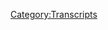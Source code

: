 {{Transcript
    | title         = [[668: April 8, 2022]]
    | caption       = [https://knowledgefight.libsyn.com/668-april-8-2022 Listen to this episode on Libsyn]
    | episodeNumber = [[668: April 8, 2022|668]]
    | length        = 01:18:15
}}

{{MessageBox
    | header     = Warning: Bot Generated Content
    | text       = This transcript was automatically generated by transcription software and likely contains many mistakes and misattributions. Please check the audio for definitive quotes, attribution, and context.
    | image      = N3yvass4myg91.webp
    | imagewidth = 50px
    | id         = warning
}}

{{TranscriptBlock
    | name      = Unknown Speaker
    | timestamp = 00:00:00.000
    | text      = N-N-N-N-N-N-N-Knowledge Fight
}}

{{TranscriptBlock
    | name      = Unknown Speaker
    | timestamp = 00:00:12.960
    | text      = Dan and Jordan, I am SWEATING
}}

{{TranscriptBlock
    | name      = Unknown Speaker
    | timestamp = 00:00:18.079
    | text      = knowledgefight.com, it's time to pray
}}

{{TranscriptBlock
    | name      = Unknown Speaker
    | timestamp = 00:00:21.320
    | text      = I have great respect for knowledgefight
}}

{{TranscriptBlock
    | name      = Unknown Speaker
    | timestamp = 00:00:23.879
    | text      = knowledgefight
}}

{{TranscriptBlock
    | name      = Unknown Speaker
    | timestamp = 00:00:25.199
    | text      = I'm sick of them posing as if they're the good guys
}}

{{TranscriptBlock
    | name      = Unknown Speaker
    | timestamp = 00:00:27.440
    | text      = saying we are the bad guys
}}

{{TranscriptBlock
    | name      = Unknown Speaker
    | timestamp = 00:00:28.960
    | text      = knowledgefight
}}

{{TranscriptBlock
    | name      = Unknown Speaker
    | timestamp = 00:00:30.039
    | text      = Dan and Jordan, knowledgefight
}}

{{TranscriptBlock
    | name      = Unknown Speaker
    | timestamp = 00:00:32.200
    | text      = RIDDLER, RIDDLER, RIDDLER
}}

{{TranscriptBlock
    | name      = Unknown Speaker
    | timestamp = 00:00:35.000
    | text      = Need, I need money
}}

{{TranscriptBlock
    | name      = Unknown Speaker
    | timestamp = 00:00:36.439
    | text      = RIDDLER, RIDDLER, RIDDLER
}}

{{TranscriptBlock
    | name      = Unknown Speaker
    | timestamp = 00:00:39.359
    | text      = Andy and Kansas, Andy and, Andy and
}}

{{TranscriptBlock
    | name      = Unknown Speaker
    | timestamp = 00:00:42.200
    | text      = Stop it, Andy and, Andy and, Andy and Kansas
}}

{{TranscriptBlock
    | name      = Unknown Speaker
    | timestamp = 00:00:44.719
    | text      = RIDDLER, RIDDLER, RIDDLER
}}

{{TranscriptBlock
    | name      = Unknown Speaker
    | timestamp = 00:00:46.240
    | text      = It's time to pray
}}

{{TranscriptBlock
    | name      = Unknown Speaker
    | timestamp = 00:00:47.119
    | text      = Andy and Kansas, you're on the air, thanks for holding
}}

{{TranscriptBlock
    | name      = Unknown Speaker
    | timestamp = 00:00:49.439
    | text      = Hello Alex, I'm a first time caller, I'm a huge fan
}}

{{TranscriptBlock
    | name      = Unknown Speaker
    | timestamp = 00:00:51.799
    | text      = I love your room
}}

{{TranscriptBlock
    | name      = Unknown Speaker
    | timestamp = 00:00:53.000
    | text      = knowledgefight
}}

{{TranscriptBlock
    | name      = Unknown Speaker
    | timestamp = 00:00:54.039
    | text      = N-N-N-N-N-N-Knowledgefight.com
}}

{{TranscriptBlock
    | name      = Unknown Speaker
    | timestamp = 00:00:57.359
    | text      = N-N-N-N-N-Knowledgefight.com
}}

{{TranscriptBlock
    | name      = Unknown Speaker
    | timestamp = 00:00:59.240
    | text      = Hey everybody, welcome back to Knowledgefight, I'm Dan
}}

{{TranscriptBlock
    | name      = Unknown Speaker
    | timestamp = 00:01:01.240
    | text      = I'm Jordan
}}

{{TranscriptBlock
    | name      = Unknown Speaker
    | timestamp = 00:01:01.880
    | text      = We're a couple dudes, I can sit around, worship at the altar of Selene
}}

{{TranscriptBlock
    | name      = Unknown Speaker
    | timestamp = 00:01:04.599
    | text      = and talk a little bit about Alex Jones
}}

{{TranscriptBlock
    | name      = Unknown Speaker
    | timestamp = 00:01:06.599
    | text      = Oh, and DBR, Dan
}}

{{TranscriptBlock
    | name      = Unknown Speaker
    | timestamp = 00:01:07.719
    | text      = Jordan
}}

{{TranscriptBlock
    | name      = Unknown Speaker
    | timestamp = 00:01:08.040
    | text      = Dan
}}

{{TranscriptBlock
    | name      = Unknown Speaker
    | timestamp = 00:01:08.920
    | text      = Jordan
}}

{{TranscriptBlock
    | name      = Unknown Speaker
    | timestamp = 00:01:10.480
    | text      = Quick question for you
}}

{{TranscriptBlock
    | name      = Unknown Speaker
    | timestamp = 00:01:11.079
    | text      = What's up?
}}

{{TranscriptBlock
    | name      = Unknown Speaker
    | timestamp = 00:01:11.599
    | text      = What's your bright spot today?
}}

{{TranscriptBlock
    | name      = Unknown Speaker
    | timestamp = 00:01:12.359
    | text      = My bright spot today, Jordan, rare
}}

{{TranscriptBlock
    | name      = Unknown Speaker
    | timestamp = 00:01:14.120
    | text      = Rare?
}}

{{TranscriptBlock
    | name      = Unknown Speaker
    | timestamp = 00:01:15.159
    | text      = Uh, this was one of your bright spots in the past
}}

{{TranscriptBlock
    | name      = Unknown Speaker
    | timestamp = 00:01:17.359
    | text      = Ooh
}}

{{TranscriptBlock
    | name      = Unknown Speaker
    | timestamp = 00:01:18.239
    | text      = And it's super rare that I actually end up taking somebody's recommendation for something
}}

{{TranscriptBlock
    | name      = Unknown Speaker
    | timestamp = 00:01:22.159
    | text      = but I've watched a bit of Taskmaster
}}

{{TranscriptBlock
    | name      = Unknown Speaker
    | timestamp = 00:01:24.799
    | text      = It's fantastic
}}

{{TranscriptBlock
    | name      = Unknown Speaker
    | timestamp = 00:01:25.239
    | text      = And you were right
}}

{{TranscriptBlock
    | name      = Unknown Speaker
    | timestamp = 00:01:25.719
    | text      = It's just amazing
}}

{{TranscriptBlock
    | name      = Unknown Speaker
    | timestamp = 00:01:26.680
    | text      = It's...
}}

{{TranscriptBlock
    | name      = Unknown Speaker
    | timestamp = 00:01:27.760
    | text      = Man, you can't make much of a better show than that
}}

{{TranscriptBlock
    | name      = Unknown Speaker
    | timestamp = 00:01:29.760
    | text      = You really can't
}}

{{TranscriptBlock
    | name      = Unknown Speaker
    | timestamp = 00:01:31.000
    | text      = Condescendant host
}}

{{TranscriptBlock
    | name      = Unknown Speaker
    | timestamp = 00:01:32.599
    | text      = Flunky sidekick
}}

{{TranscriptBlock
    | name      = Unknown Speaker
    | timestamp = 00:01:33.760
    | text      = It's just perfect
}}

{{TranscriptBlock
    | name      = Unknown Speaker
    | timestamp = 00:01:34.319
    | text      = Who's pretty fun
}}

{{TranscriptBlock
    | name      = Unknown Speaker
    | timestamp = 00:01:35.040
    | text      = And five comedians who are forced to do random, bizarre
}}

{{TranscriptBlock
    | name      = Unknown Speaker
    | timestamp = 00:01:40.280
    | text      = Creativity requiring tasks
}}

{{TranscriptBlock
    | name      = Unknown Speaker
    | timestamp = 00:01:42.799
    | text      = Yes, yeah, very much so
}}

{{TranscriptBlock
    | name      = Unknown Speaker
    | timestamp = 00:01:44.120
    | text      = Um, yeah, a lot of fun
}}

{{TranscriptBlock
    | name      = Unknown Speaker
    | timestamp = 00:01:45.599
    | text      = Pointless activities, pointless scores
}}

{{TranscriptBlock
    | name      = Unknown Speaker
    | timestamp = 00:01:48.680
    | text      = And I was thinking about this
}}

{{TranscriptBlock
    | name      = Unknown Speaker
    | timestamp = 00:01:51.120
    | text      = It was hard for me to conceptualize when you were describing it
}}

{{TranscriptBlock
    | name      = Unknown Speaker
    | timestamp = 00:01:54.000
    | text      = I re-
}}

{{TranscriptBlock
    | name      = Unknown Speaker
    | timestamp = 00:01:55.319
    | text      = The way you described it, it sounds interesting
}}

{{TranscriptBlock
    | name      = Unknown Speaker
    | timestamp = 00:01:57.159
    | text      = But I couldn't quite put the pieces together
}}

{{TranscriptBlock
    | name      = Unknown Speaker
    | timestamp = 00:01:59.480
    | text      = But watching it, it's very good
}}

{{TranscriptBlock
    | name      = Unknown Speaker
    | timestamp = 00:02:02.200
    | text      = And very entertaining and addictive
}}

{{TranscriptBlock
    | name      = Unknown Speaker
    | timestamp = 00:02:04.560
    | text      = But I also don't think it could ever work as an American show
}}

{{TranscriptBlock
    | name      = Unknown Speaker
    | timestamp = 00:02:09.080
    | text      = Like, I don't, I think it has to be a British show
}}

{{TranscriptBlock
    | name      = Unknown Speaker
    | timestamp = 00:02:11.840
    | text      = I am telling you right now
}}

{{TranscriptBlock
    | name      = Unknown Speaker
    | timestamp = 00:02:13.560
    | text      = It is you and I who can run American Taskmaster, the end
}}

{{TranscriptBlock
    | name      = Unknown Speaker
    | timestamp = 00:02:17.360
    | text      = That's it
}}

{{TranscriptBlock
    | name      = Unknown Speaker
    | timestamp = 00:02:17.960
    | text      = But then, would you be Greg?
}}

{{TranscriptBlock
    | name      = Unknown Speaker
    | timestamp = 00:02:20.639
    | text      = Or would I be Greg?
}}

{{TranscriptBlock
    | name      = Unknown Speaker
    | timestamp = 00:02:21.280
    | text      = I don't know
}}

{{TranscriptBlock
    | name      = Unknown Speaker
    | timestamp = 00:02:21.879
    | text      = I think we would both have to find a weird way to be both at each other aggressively, right?
}}

{{TranscriptBlock
    | name      = Unknown Speaker
    | timestamp = 00:02:26.759
    | text      = I don't know
}}

{{TranscriptBlock
    | name      = Unknown Speaker
    | timestamp = 00:02:27.439
    | text      = I think that dynamic would be difficult
}}

{{TranscriptBlock
    | name      = Unknown Speaker
    | timestamp = 00:02:29.280
    | text      = Because Alex Horne does all the work, so that's you, right?
}}

{{TranscriptBlock
    | name      = Unknown Speaker
    | timestamp = 00:02:32.120
    | text      = Conceivably
}}

{{TranscriptBlock
    | name      = Unknown Speaker
    | timestamp = 00:02:32.840
    | text      = Right, but he's also the second banana
}}

{{TranscriptBlock
    | name      = Unknown Speaker
    | timestamp = 00:02:36.520
    | text      = So that's me, right?
}}

{{TranscriptBlock
    | name      = Unknown Speaker
    | timestamp = 00:02:38.199
    | text      = So it's like, but
}}

{{TranscriptBlock
    | name      = Unknown Speaker
    | timestamp = 00:02:39.120
    | text      = Yeah, it's tough
}}

{{TranscriptBlock
    | name      = Unknown Speaker
    | timestamp = 00:02:40.080
    | text      = Greg Davies, giant, loud, angry piece of shit
}}

{{TranscriptBlock
    | name      = Unknown Speaker
    | timestamp = 00:02:42.479
    | text      = That's me
}}

{{TranscriptBlock
    | name      = Unknown Speaker
    | timestamp = 00:02:43.159
    | text      = True
}}

{{TranscriptBlock
    | name      = Unknown Speaker
    | timestamp = 00:02:43.639
    | text      = But, I mean, he's the one telling the other guy what he's doing wrong all the time
}}

{{TranscriptBlock
    | name      = Unknown Speaker
    | timestamp = 00:02:47.599
    | text      = And that's you
}}

{{TranscriptBlock
    | name      = Unknown Speaker
    | timestamp = 00:02:48.120
    | text      = Heir of condescension
}}

{{TranscriptBlock
    | name      = Unknown Speaker
    | timestamp = 00:02:49.039
    | text      = Heir of condescension, see?
}}

{{TranscriptBlock
    | name      = Unknown Speaker
    | timestamp = 00:02:50.680
    | text      = We're screwed
}}

{{TranscriptBlock
    | name      = Unknown Speaker
    | timestamp = 00:02:51.599
    | text      = Yeah
}}

{{TranscriptBlock
    | name      = Unknown Speaker
    | timestamp = 00:02:52.639
    | text      = I think that's the main problem, why this couldn't be an American show
}}

{{TranscriptBlock
    | name      = Unknown Speaker
    | timestamp = 00:02:55.879
    | text      = Right, right, right
}}

{{TranscriptBlock
    | name      = Unknown Speaker
    | timestamp = 00:02:56.919
    | text      = No, also, I just think the sensibility of it is
}}

{{TranscriptBlock
    | name      = Unknown Speaker
    | timestamp = 00:03:00.439
    | text      = It would be really tough to translate
}}

{{TranscriptBlock
    | name      = Unknown Speaker
    | timestamp = 00:03:02.439
    | text      = They tried, and they tried
}}

{{TranscriptBlock
    | name      = Unknown Speaker
    | timestamp = 00:03:04.759
    | text      = And Alex Horne told the story that they tried to one, cut it down to a half hour show
}}

{{TranscriptBlock
    | name      = Unknown Speaker
    | timestamp = 00:03:09.240
    | text      = So, already it is over
}}

{{TranscriptBlock
    | name      = Unknown Speaker
    | timestamp = 00:03:11.520
    | text      = Game over, you should have quit
}}

{{TranscriptBlock
    | name      = Unknown Speaker
    | timestamp = 00:03:12.919
    | text      = One of the parts that's so great about it is how many pointless tasks they do
}}

{{TranscriptBlock
    | name      = Unknown Speaker
    | timestamp = 00:03:17.639
    | text      = It was, like, the first thing he said was like
}}

{{TranscriptBlock
    | name      = Unknown Speaker
    | timestamp = 00:03:20.120
    | text      = Well, when we tried to bring it over, they wanted to make it a half hour show
}}

{{TranscriptBlock
    | name      = Unknown Speaker
    | timestamp = 00:03:23.159
    | text      = And I stopped reading, because it's like, no, you've already lost, then you didn't do it
}}

{{TranscriptBlock
    | name      = Unknown Speaker
    | timestamp = 00:03:26.919
    | text      = Yeah
}}

{{TranscriptBlock
    | name      = Unknown Speaker
    | timestamp = 00:03:27.319
    | text      = You did a bad job
}}

{{TranscriptBlock
    | name      = Unknown Speaker
    | timestamp = 00:03:28.400
    | text      = Yeah
}}

{{TranscriptBlock
    | name      = Unknown Speaker
    | timestamp = 00:03:29.159
    | text      = Part of the charm of it is the feeling of how long they made these people do things
}}

{{TranscriptBlock
    | name      = Unknown Speaker
    | timestamp = 00:03:34.879
    | text      = Yes, yes
}}

{{TranscriptBlock
    | name      = Unknown Speaker
    | timestamp = 00:03:36.120
    | text      = And that wouldn't be, you wouldn't be able to capture that with
}}

{{TranscriptBlock
    | name      = Unknown Speaker
    | timestamp = 00:03:38.400
    | text      = No, in a half hour, that'd be over too quick
}}

{{TranscriptBlock
    | name      = Unknown Speaker
    | timestamp = 00:03:40.120
    | text      = You'd be like, why are you guys bringing these people in here for a day, or something
}}

{{TranscriptBlock
    | name      = Unknown Speaker
    | timestamp = 00:03:43.319
    | text      = No, this is two or three months' worth
}}

{{TranscriptBlock
    | name      = Unknown Speaker
    | timestamp = 00:03:46.159
    | text      = Yeah, it seems like a commitment
}}

{{TranscriptBlock
    | name      = Unknown Speaker
    | timestamp = 00:03:47.479
    | text      = Yeah
}}

{{TranscriptBlock
    | name      = Unknown Speaker
    | timestamp = 00:03:48.000
    | text      = Anyway, what's your bright spot?
}}

{{TranscriptBlock
    | name      = Unknown Speaker
    | timestamp = 00:03:49.520
    | text      = My bright spot is, Dan, we didn't talk about it, but on the day of our last recording
}}

{{TranscriptBlock
    | name      = Unknown Speaker
    | timestamp = 00:03:56.280
    | text      = Raising my eyebrows
}}

{{TranscriptBlock
    | name      = Unknown Speaker
    | timestamp = 00:03:57.400
    | text      = Previous recording
}}

{{TranscriptBlock
    | name      = Unknown Speaker
    | timestamp = 00:03:58.120
    | text      = Really high
}}

{{TranscriptBlock
    | name      = Unknown Speaker
    | timestamp = 00:03:59.199
    | text      = Thursday, April 6th
}}

{{TranscriptBlock
    | name      = Unknown Speaker
    | timestamp = 00:04:03.120
    | text      = That's opening day, baby
}}

{{TranscriptBlock
    | name      = Unknown Speaker
    | timestamp = 00:04:04.360
    | text      = Oh, shit
}}

{{TranscriptBlock
    | name      = Unknown Speaker
    | timestamp = 00:04:05.120
    | text      = That's baseball
}}

{{TranscriptBlock
    | name      = Unknown Speaker
    | timestamp = 00:04:06.280
    | text      = Ohtani is back
}}

{{TranscriptBlock
    | name      = Unknown Speaker
    | timestamp = 00:04:08.000
    | text      = Ohtani, four innings, two-thirds pitch, one run, one hit, nine strikeouts, man
}}

{{TranscriptBlock
    | name      = Unknown Speaker
    | timestamp = 00:04:15.560
    | text      = Nine strikeouts
}}

{{TranscriptBlock
    | name      = Unknown Speaker
    | timestamp = 00:04:16.480
    | text      = Not bad
}}

{{TranscriptBlock
    | name      = Unknown Speaker
    | timestamp = 00:04:16.759
    | text      = That's almost two per inning
}}

{{TranscriptBlock
    | name      = Unknown Speaker
    | timestamp = 00:04:18.319
    | text      = That's pretty good
}}

{{TranscriptBlock
    | name      = Unknown Speaker
    | timestamp = 00:04:19.000
    | text      = Yeah, I imagine
}}

{{TranscriptBlock
    | name      = Unknown Speaker
    | timestamp = 00:04:20.079
    | text      = Pretty good first outing
}}

{{TranscriptBlock
    | name      = Unknown Speaker
    | timestamp = 00:04:21.399
    | text      = Warming it up, warming up that arm
}}

{{TranscriptBlock
    | name      = Unknown Speaker
    | timestamp = 00:04:23.639
    | text      = Hasn't hit a dinger yet, but it's coming
}}

{{TranscriptBlock
    | name      = Unknown Speaker
    | timestamp = 00:04:25.519
    | text      = Oh, yeah
}}

{{TranscriptBlock
    | name      = Unknown Speaker
    | timestamp = 00:04:25.920
    | text      = It's coming
}}

{{TranscriptBlock
    | name      = Unknown Speaker
    | timestamp = 00:04:26.279
    | text      = You don't need to hit one opening day
}}

{{TranscriptBlock
    | name      = Unknown Speaker
    | timestamp = 00:04:27.560
    | text      = You do
}}

{{TranscriptBlock
    | name      = Unknown Speaker
    | timestamp = 00:04:28.360
    | text      = Ooh
}}

{{TranscriptBlock
    | name      = Unknown Speaker
    | timestamp = 00:04:29.920
    | text      = Well, that's great, I'm happy for you
}}

{{TranscriptBlock
    | name      = Unknown Speaker
    | timestamp = 00:04:31.160
    | text      = I know that as you were explaining, it was touch and go
}}

{{TranscriptBlock
    | name      = Unknown Speaker
    | timestamp = 00:04:33.839
    | text      = It was
}}

{{TranscriptBlock
    | name      = Unknown Speaker
    | timestamp = 00:04:34.199
    | text      = The possibility of it not happening
}}

{{TranscriptBlock
    | name      = Unknown Speaker
    | timestamp = 00:04:35.720
    | text      = It was
}}

{{TranscriptBlock
    | name      = Unknown Speaker
    | timestamp = 00:04:36.680
    | text      = And, hey, here you are
}}

{{TranscriptBlock
    | name      = Unknown Speaker
    | timestamp = 00:04:38.439
    | text      = Back at it
}}

{{TranscriptBlock
    | name      = Unknown Speaker
    | timestamp = 00:04:38.800
    | text      = Get to watch a lot of games
}}

{{TranscriptBlock
    | name      = Unknown Speaker
    | timestamp = 00:04:41.040
    | text      = Yep
}}

{{TranscriptBlock
    | name      = Unknown Speaker
    | timestamp = 00:04:41.279
    | text      = So many
}}

{{TranscriptBlock
    | name      = Unknown Speaker
    | timestamp = 00:04:42.160
    | text      = Too many
}}

{{TranscriptBlock
    | name      = Unknown Speaker
    | timestamp = 00:04:43.279
    | text      = 199,000
}}

{{TranscriptBlock
    | name      = Unknown Speaker
    | timestamp = 00:04:45.759
    | text      = 62 per team
}}

{{TranscriptBlock
    | name      = Unknown Speaker
    | timestamp = 00:04:48.120
    | text      = Too many
}}

{{TranscriptBlock
    | name      = Unknown Speaker
    | timestamp = 00:04:49.800
    | text      = So, Jordan, today we have an episode to go over
}}

{{TranscriptBlock
    | name      = Unknown Speaker
    | timestamp = 00:04:52.639
    | text      = We are going to be talking about present day business
}}

{{TranscriptBlock
    | name      = Unknown Speaker
    | timestamp = 00:04:54.560
    | text      = We're going to be talking about April 8th, 2022
}}

{{TranscriptBlock
    | name      = Unknown Speaker
    | timestamp = 00:04:57.600
    | text      = But also, before we do that, we have to check in with a little special report Alex put out from Connecticut
}}

{{TranscriptBlock
    | name      = Unknown Speaker
    | timestamp = 00:05:02.879
    | text      = Where he was visiting to do his old deposition
}}

{{TranscriptBlock
    | name      = Unknown Speaker
    | timestamp = 00:05:06.079
    | text      = That sounds about right
}}

{{TranscriptBlock
    | name      = Unknown Speaker
    | timestamp = 00:05:07.399
    | text      = It's a mess
}}

{{TranscriptBlock
    | name      = Unknown Speaker
    | timestamp = 00:05:08.439
    | text      = And we'll get into it, but before we do, let's say hello to some new wonks
}}

{{TranscriptBlock
    | name      = Unknown Speaker
    | timestamp = 00:05:11.519
    | text      = Oh, that's a great idea
}}

{{TranscriptBlock
    | name      = Unknown Speaker
    | timestamp = 00:05:12.439
    | text      = So first, A&E from Fort Meade, Maryland
}}

{{TranscriptBlock
    | name      = Unknown Speaker
    | timestamp = 00:05:15.160
    | text      = Thank you so much, you are now a policy wonk
}}

{{TranscriptBlock
    | name      = Unknown Speaker
    | timestamp = 00:05:16.959
    | text      = I'm a policy wonk
}}

{{TranscriptBlock
    | name      = Unknown Speaker
    | timestamp = 00:05:18.000
    | text      = Thank you very much
}}

{{TranscriptBlock
    | name      = Unknown Speaker
    | timestamp = 00:05:18.680
    | text      = Thank you
}}

{{TranscriptBlock
    | name      = Unknown Speaker
    | timestamp = 00:05:19.120
    | text      = I used to watch A&E Daybreaks all the time
}}

{{TranscriptBlock
    | name      = Unknown Speaker
    | timestamp = 00:05:21.360
    | text      = Oh, did you?
}}

{{TranscriptBlock
    | name      = Unknown Speaker
    | timestamp = 00:05:21.680
    | text      = Back when I would stay home from school sick
}}

{{TranscriptBlock
    | name      = Unknown Speaker
    | timestamp = 00:05:23.639
    | text      = That's where news radio was from
}}

{{TranscriptBlock
    | name      = Unknown Speaker
    | timestamp = 00:05:25.160
    | text      = Northern Exposure
}}

{{TranscriptBlock
    | name      = Unknown Speaker
    | timestamp = 00:05:26.319
    | text      = Oh, that's the shit
}}

{{TranscriptBlock
    | name      = Unknown Speaker
    | timestamp = 00:05:27.519
    | text      = Yeah
}}

{{TranscriptBlock
    | name      = Unknown Speaker
    | timestamp = 00:05:28.240
    | text      = Next, Scott Lively, but not that Scott Lively, much better Scott Lively
}}

{{TranscriptBlock
    | name      = Unknown Speaker
    | timestamp = 00:05:32.240
    | text      = Even if being better than that Scott Lively is not much of an accomplishment
}}

{{TranscriptBlock
    | name      = Unknown Speaker
    | timestamp = 00:05:36.040
    | text      = Thank you so much, you are now a policy wonk
}}

{{TranscriptBlock
    | name      = Unknown Speaker
    | timestamp = 00:05:38.000
    | text      = I'm a policy wonk
}}

{{TranscriptBlock
    | name      = Unknown Speaker
    | timestamp = 00:05:39.079
    | text      = I'm confused as to who the top Scott Lively in this situation is, but I'm grateful to both
}}

{{TranscriptBlock
    | name      = Unknown Speaker
    | timestamp = 00:05:43.759
    | text      = There's a hierarchy
}}

{{TranscriptBlock
    | name      = Unknown Speaker
    | timestamp = 00:05:44.759
    | text      = Next, congratulations to Jordan and Jordan's partner on your free bottle of wine
}}

{{TranscriptBlock
    | name      = Unknown Speaker
    | timestamp = 00:05:48.639
    | text      = Thank you so much, you are now a policy wonk
}}

{{TranscriptBlock
    | name      = Unknown Speaker
    | timestamp = 00:05:50.480
    | text      = I'm a policy wonk
}}

{{TranscriptBlock
    | name      = Unknown Speaker
    | timestamp = 00:05:51.319
    | text      = Thank you so much
}}

{{TranscriptBlock
    | name      = Unknown Speaker
    | timestamp = 00:05:52.160
    | text      = Thank you
}}

{{TranscriptBlock
    | name      = Unknown Speaker
    | timestamp = 00:05:52.639
    | text      = Next, Schmick, this is technically a birthday shout out too
}}

{{TranscriptBlock
    | name      = Unknown Speaker
    | timestamp = 00:05:55.920
    | text      = Thank you so much, you are now a policy wonk
}}

{{TranscriptBlock
    | name      = Unknown Speaker
    | timestamp = 00:05:57.680
    | text      = I'm a policy wonk
}}

{{TranscriptBlock
    | name      = Unknown Speaker
    | timestamp = 00:05:58.959
    | text      = Thank you very much
}}

{{TranscriptBlock
    | name      = Unknown Speaker
    | timestamp = 00:06:00.000
    | text      = Uh, next, Jordan's marriage is a false flag
}}

{{TranscriptBlock
    | name      = Unknown Speaker
    | timestamp = 00:06:02.720
    | text      = Thank you so much, you are now a policy wonk
}}

{{TranscriptBlock
    | name      = Unknown Speaker
    | timestamp = 00:06:04.600
    | text      = I'm a policy wonk
}}

{{TranscriptBlock
    | name      = Unknown Speaker
    | timestamp = 00:06:05.720
    | text      = Thank you very much
}}

{{TranscriptBlock
    | name      = Unknown Speaker
    | timestamp = 00:06:06.680
    | text      = Getting a lot of marriage heat
}}

{{TranscriptBlock
    | name      = Unknown Speaker
    | timestamp = 00:06:08.600
    | text      = Ah, people like it
}}

{{TranscriptBlock
    | name      = Unknown Speaker
    | timestamp = 00:06:09.519
    | text      = Uh, and finally we get a technocrat in the mix
}}

{{TranscriptBlock
    | name      = Unknown Speaker
    | timestamp = 00:06:11.920
    | text      = Uh, so thank you so much to finally listen to every episode
}}

{{TranscriptBlock
    | name      = Unknown Speaker
    | timestamp = 00:06:15.800
    | text      = It's time to pay
}}

{{TranscriptBlock
    | name      = Unknown Speaker
    | timestamp = 00:06:16.720
    | text      = Thank you so much, you are now a technocrat
}}

{{TranscriptBlock
    | name      = Unknown Speaker
    | timestamp = 00:06:18.759
    | text      = I'm a policy wonk
}}

{{TranscriptBlock
    | name      = Unknown Speaker
    | timestamp = 00:06:19.879
    | text      = I have risen above my enemies
}}

{{TranscriptBlock
    | name      = Unknown Speaker
    | timestamp = 00:06:23.199
    | text      = I might quit tomorrow actually
}}

{{TranscriptBlock
    | name      = Unknown Speaker
    | timestamp = 00:06:24.920
    | text      = I'm just gonna take a little breaky now
}}

{{TranscriptBlock
    | name      = Unknown Speaker
    | timestamp = 00:06:27.319
    | text      = A little breaky for me
}}

{{TranscriptBlock
    | name      = Unknown Speaker
    | timestamp = 00:06:30.920
    | text      = And then we're going to come back
}}

{{TranscriptBlock
    | name      = Unknown Speaker
    | timestamp = 00:06:34.439
    | text      = And I'm gonna start the show over
}}

{{TranscriptBlock
    | name      = Unknown Speaker
    | timestamp = 00:06:36.560
    | text      = But I'm the devil, I'm not gonna be taking over here
}}

{{TranscriptBlock
    | name      = Unknown Speaker
    | timestamp = 00:06:38.519
    | text      = I'm in all this blah, blah, blah, blah
}}

{{TranscriptBlock
    | name      = Unknown Speaker
    | timestamp = 00:06:40.600
    | text      = Fuck you, fuck you
}}

{{TranscriptBlock
    | name      = Unknown Speaker
    | timestamp = 00:06:42.959
    | text      = I got plenty of words for you
}}

{{TranscriptBlock
    | name      = Unknown Speaker
    | timestamp = 00:06:44.360
    | text      = But at the end of the day
}}

{{TranscriptBlock
    | name      = Unknown Speaker
    | timestamp = 00:06:45.560
    | text      = Fuck you and your new world order
}}

{{TranscriptBlock
    | name      = Unknown Speaker
    | timestamp = 00:06:47.560
    | text      = And fuck the horse you rode in on
}}

{{TranscriptBlock
    | name      = Unknown Speaker
    | timestamp = 00:06:49.639
    | text      = And all your shit
}}

{{TranscriptBlock
    | name      = Unknown Speaker
    | timestamp = 00:06:51.360
    | text      = Maybe today should be my last broadcast
}}

{{TranscriptBlock
    | name      = Unknown Speaker
    | timestamp = 00:06:53.399
    | text      = Maybe I'll just be gone a month, maybe five years
}}

{{TranscriptBlock
    | name      = Unknown Speaker
    | timestamp = 00:06:56.879
    | text      = Maybe I'll walk out of here tomorrow
}}

{{TranscriptBlock
    | name      = Unknown Speaker
    | timestamp = 00:06:58.720
    | text      = And you never see me again
}}

{{TranscriptBlock
    | name      = Unknown Speaker
    | timestamp = 00:07:00.920
    | text      = That's really what I want to do
}}

{{TranscriptBlock
    | name      = Unknown Speaker
    | timestamp = 00:07:03.199
    | text      = I never want to come back here again
}}

{{TranscriptBlock
    | name      = Unknown Speaker
    | timestamp = 00:07:04.800
    | text      = I apologize to the crew and the listeners yesterday
}}

{{TranscriptBlock
    | name      = Unknown Speaker
    | timestamp = 00:07:07.759
    | text      = that I was legitimately having breakdowns on here
}}

{{TranscriptBlock
    | name      = Unknown Speaker
    | timestamp = 00:07:12.120
    | text      = I'll be better tomorrow
}}

{{TranscriptBlock
    | name      = Unknown Speaker
    | timestamp = 00:07:13.199
    | text      = He's never better tomorrow
}}

{{TranscriptBlock
    | name      = Unknown Speaker
    | timestamp = 00:07:14.800
    | text      = It's bad
}}

{{TranscriptBlock
    | name      = Unknown Speaker
    | timestamp = 00:07:15.560
    | text      = Oh no
}}

{{TranscriptBlock
    | name      = Unknown Speaker
    | timestamp = 00:07:16.000
    | text      = It's not good
}}

{{TranscriptBlock
    | name      = Unknown Speaker
    | timestamp = 00:07:17.000
    | text      = It's not good?
}}

{{TranscriptBlock
    | name      = Unknown Speaker
    | timestamp = 00:07:17.600
    | text      = So for quite a while Alex had been dodging his depositions
}}

{{TranscriptBlock
    | name      = Unknown Speaker
    | timestamp = 00:07:23.240
    | text      = in the Connecticut Sandy Hook case
}}

{{TranscriptBlock
    | name      = Unknown Speaker
    | timestamp = 00:07:25.720
    | text      = and had come up with fun excuses
}}

{{TranscriptBlock
    | name      = Unknown Speaker
    | timestamp = 00:07:28.319
    | text      = like Dr. Marbles looked at me and was shocked
}}

{{TranscriptBlock
    | name      = Unknown Speaker
    | timestamp = 00:07:30.519
    | text      = I was sick
}}

{{TranscriptBlock
    | name      = Unknown Speaker
    | timestamp = 00:07:31.920
    | text      = He looked at me and I was like, you're right
}}

{{TranscriptBlock
    | name      = Unknown Speaker
    | timestamp = 00:07:33.560
    | text      = I can't go to that deposition
}}

{{TranscriptBlock
    | name      = Unknown Speaker
    | timestamp = 00:07:35.680
    | text      = Yeah, a lot of those sort of like when I would fake a Charlie horse
}}

{{TranscriptBlock
    | name      = Unknown Speaker
    | timestamp = 00:07:39.199
    | text      = to get out of P.E. kind of business
}}

{{TranscriptBlock
    | name      = Unknown Speaker
    | timestamp = 00:07:41.759
    | text      = This did not fly
}}

{{TranscriptBlock
    | name      = Unknown Speaker
    | timestamp = 00:07:43.160
    | text      = and so eventually Alex was hit with these escalating penalties
}}

{{TranscriptBlock
    | name      = Unknown Speaker
    | timestamp = 00:07:47.800
    | text      = of $25,000 a day
}}

{{TranscriptBlock
    | name      = Unknown Speaker
    | timestamp = 00:07:50.040
    | text      = until he went and sat for his deposition
}}

{{TranscriptBlock
    | name      = Unknown Speaker
    | timestamp = 00:07:52.680
    | text      = So he went to Connecticut
}}

{{TranscriptBlock
    | name      = Unknown Speaker
    | timestamp = 00:07:53.759
    | text      = It did not fly so Alex himself did
}}

{{TranscriptBlock
    | name      = Unknown Speaker
    | timestamp = 00:07:55.920
    | text      = He must go to Connecticut
}}

{{TranscriptBlock
    | name      = Unknown Speaker
    | timestamp = 00:07:58.199
    | text      = That's how it works
}}

{{TranscriptBlock
    | name      = Unknown Speaker
    | timestamp = 00:07:59.079
    | text      = So he did that and he was out of the studio for a lot of the past week
}}

{{TranscriptBlock
    | name      = Unknown Speaker
    | timestamp = 00:08:02.800
    | text      = so we don't have a whole lot to go over in his absence
}}

{{TranscriptBlock
    | name      = Unknown Speaker
    | timestamp = 00:08:07.480
    | text      = But while he was in Connecticut
}}

{{TranscriptBlock
    | name      = Unknown Speaker
    | timestamp = 00:08:09.560
    | text      = he might have made a critical error
}}

{{TranscriptBlock
    | name      = Unknown Speaker
    | timestamp = 00:08:12.600
    | text      = and that is he recorded a video of himself talking about the deposition
}}

{{TranscriptBlock
    | name      = Unknown Speaker
    | timestamp = 00:08:17.160
    | text      = Oh no, no, no, no, no, no, no
}}

{{TranscriptBlock
    | name      = Unknown Speaker
    | timestamp = 00:08:18.759
    | text      = which may possibly open up the window for his deposition to become public
}}

{{TranscriptBlock
    | name      = Unknown Speaker
    | timestamp = 00:08:24.319
    | text      = since he's making public statements about it
}}

{{TranscriptBlock
    | name      = Unknown Speaker
    | timestamp = 00:08:27.000
    | text      = This might have been a real disaster
}}

{{TranscriptBlock
    | name      = Unknown Speaker
    | timestamp = 00:08:28.600
    | text      = own goal
}}

{{TranscriptBlock
    | name      = Unknown Speaker
    | timestamp = 00:08:29.759
    | text      = So we'll get to that but here are a couple of out of context drops from today's episode
}}

{{TranscriptBlock
    | name      = Unknown Speaker
    | timestamp = 00:08:35.440
    | text      = Show Dreamy Creamy
}}

{{TranscriptBlock
    | name      = Unknown Speaker
    | timestamp = 00:08:37.639
    | text      = Oh, gross
}}

{{TranscriptBlock
    | name      = Unknown Speaker
    | timestamp = 00:08:39.639
    | text      = It's Dreamy Creamy
}}

{{TranscriptBlock
    | name      = Unknown Speaker
    | timestamp = 00:08:43.080
    | text      = Why did you make me listen to that?
}}

{{TranscriptBlock
    | name      = Unknown Speaker
    | timestamp = 00:08:45.080
    | text      = It's Dreamy Creamy
}}

{{TranscriptBlock
    | name      = Unknown Speaker
    | timestamp = 00:08:45.919
    | text      = That makes me feel dirty somehow
}}

{{TranscriptBlock
    | name      = Unknown Speaker
    | timestamp = 00:08:48.200
    | text      = Well, because it's dirty
}}

{{TranscriptBlock
    | name      = Unknown Speaker
    | timestamp = 00:08:49.759
    | text      = It's just...
}}

{{TranscriptBlock
    | name      = Unknown Speaker
    | timestamp = 00:08:50.879
    | text      = Here's the other one
}}

{{TranscriptBlock
    | name      = Unknown Speaker
    | timestamp = 00:08:51.600
    | text      = Maybe this will clean the taste out of your mouth
}}

{{TranscriptBlock
    | name      = Unknown Speaker
    | timestamp = 00:08:54.399
    | text      = Am I on the air?
}}

{{TranscriptBlock
    | name      = Unknown Speaker
    | timestamp = 00:08:58.200
    | text      = Hello?
}}

{{TranscriptBlock
    | name      = Unknown Speaker
    | timestamp = 00:08:58.799
    | text      = No, I'm listening to you
}}

{{TranscriptBlock
    | name      = Unknown Speaker
    | timestamp = 00:09:00.080
    | text      = Yeah, that's it
}}

{{TranscriptBlock
    | name      = Unknown Speaker
    | timestamp = 00:09:01.240
    | text      = Okay, that's better
}}

{{TranscriptBlock
    | name      = Unknown Speaker
    | timestamp = 00:09:02.559
    | text      = That's better
}}

{{TranscriptBlock
    | name      = Unknown Speaker
    | timestamp = 00:09:03.639
    | text      = Don't say those syllables
}}

{{TranscriptBlock
    | name      = Unknown Speaker
    | timestamp = 00:09:05.559
    | text      = But you don't want me to say
}}

{{TranscriptBlock
    | name      = Unknown Speaker
    | timestamp = 00:09:06.519
    | text      = No, no, no, no, no, no
}}

{{TranscriptBlock
    | name      = Unknown Speaker
    | timestamp = 00:09:08.039
    | text      = So Dreamy Creamy
}}

{{TranscriptBlock
    | name      = Unknown Speaker
    | timestamp = 00:09:10.519
    | text      = This will not be the new breaky
}}

{{TranscriptBlock
    | name      = Unknown Speaker
    | timestamp = 00:09:13.000
    | text      = No, this one makes me shiver
}}

{{TranscriptBlock
    | name      = Unknown Speaker
    | timestamp = 00:09:16.120
    | text      = So here is the beginning of Alex's conversation about his deposition from his trip to Connecticut
}}

{{TranscriptBlock
    | name      = Unknown Speaker
    | timestamp = 00:09:23.159
    | text      = Alex Jones here on April 5th, 2022
}}

{{TranscriptBlock
    | name      = Unknown Speaker
    | timestamp = 00:09:27.720
    | text      = I flew into Connecticut yesterday afternoon
}}

{{TranscriptBlock
    | name      = Unknown Speaker
    | timestamp = 00:09:30.840
    | text      = And I sat for 10 hours with Chris Matty, the former federal prosecutor here in Connecticut
}}

{{TranscriptBlock
    | name      = Unknown Speaker
    | timestamp = 00:09:36.720
    | text      = from Koskoff
}}

{{TranscriptBlock
    | name      = Unknown Speaker
    | timestamp = 00:09:39.080
    | text      = And it was just next level like a hallucination or something
}}

{{TranscriptBlock
    | name      = Unknown Speaker
    | timestamp = 00:09:45.840
    | text      = They start out with demonizing me that I believe in a new world order and a global government
}}

{{TranscriptBlock
    | name      = Unknown Speaker
    | timestamp = 00:09:52.559
    | text      = And of course, just last week, the Davos Group met and announced world government planetary
}}

{{TranscriptBlock
    | name      = Unknown Speaker
    | timestamp = 00:09:57.279
    | text      = control
}}

{{TranscriptBlock
    | name      = Unknown Speaker
    | timestamp = 00:09:58.600
    | text      = And the title of this session
}}

{{TranscriptBlock
    | name      = Unknown Speaker
    | timestamp = 00:10:01.840
    | text      = Are we ready for a new world order?
}}

{{TranscriptBlock
    | name      = Unknown Speaker
    | timestamp = 00:10:07.360
    | text      = Just absolute tyranny
}}

{{TranscriptBlock
    | name      = Unknown Speaker
    | timestamp = 00:10:08.919
    | text      = So yeah, already he's
}}

{{TranscriptBlock
    | name      = Unknown Speaker
    | timestamp = 00:10:10.759
    | text      = Who's editing things in here?
}}

{{TranscriptBlock
    | name      = Unknown Speaker
    | timestamp = 00:10:13.360
    | text      = Someone at InfoHorse, who knows?
}}

{{TranscriptBlock
    | name      = Unknown Speaker
    | timestamp = 00:10:15.679
    | text      = So yeah, we got already talking about stuff that happened in the deposition presumably
}}

{{TranscriptBlock
    | name      = Unknown Speaker
    | timestamp = 00:10:21.240
    | text      = at least according to Alex
}}

{{TranscriptBlock
    | name      = Unknown Speaker
    | timestamp = 00:10:22.759
    | text      = You have his version of things that they demonized him for believing in a new world order
}}

{{TranscriptBlock
    | name      = Unknown Speaker
    | timestamp = 00:10:28.720
    | text      = Right
}}

{{TranscriptBlock
    | name      = Unknown Speaker
    | timestamp = 00:10:29.720
    | text      = And then he plays that clip that doesn't say what he says it says
}}

{{TranscriptBlock
    | name      = Unknown Speaker
    | timestamp = 00:10:34.120
    | text      = This is just ill-advised
}}

{{TranscriptBlock
    | name      = Unknown Speaker
    | timestamp = 00:10:35.440
    | text      = I mean, I think what he's, because I feel like the point that I'm supposed to take away
}}

{{TranscriptBlock
    | name      = Unknown Speaker
    | timestamp = 00:10:41.159
    | text      = from that is that it is so ridiculous for the lawyers to vilify Alex Jones for believing
}}

{{TranscriptBlock
    | name      = Unknown Speaker
    | timestamp = 00:10:47.000
    | text      = in a new world government
}}

{{TranscriptBlock
    | name      = Unknown Speaker
    | timestamp = 00:10:48.559
    | text      = Right
}}

{{TranscriptBlock
    | name      = Unknown Speaker
    | timestamp = 00:10:49.559
    | text      = Right
}}

{{TranscriptBlock
    | name      = Unknown Speaker
    | timestamp = 00:10:50.559
    | text      = And he plays the clip of the theoretical new world government in question
}}

{{TranscriptBlock
    | name      = Unknown Speaker
    | timestamp = 00:10:54.120
    | text      = Well, but the person is just saying, are we ready for a new state of affairs in the world?
}}

{{TranscriptBlock
    | name      = Unknown Speaker
    | timestamp = 00:11:01.039
    | text      = Right
}}

{{TranscriptBlock
    | name      = Unknown Speaker
    | timestamp = 00:11:02.039
    | text      = Not so much are we ready for the Illuminati to ascend into their demonic form and bleed
}}

{{TranscriptBlock
    | name      = Unknown Speaker
    | timestamp = 00:11:08.559
    | text      = all our children?
}}

{{TranscriptBlock
    | name      = Unknown Speaker
    | timestamp = 00:11:09.559
    | text      = So in a way, it's almost like the people at InfoHorse are editing in the reality that
}}

{{TranscriptBlock
    | name      = Unknown Speaker
    | timestamp = 00:11:14.960
    | text      = exposes why Alex is being made fun of for believing in a new world government
}}

{{TranscriptBlock
    | name      = Unknown Speaker
    | timestamp = 00:11:19.759
    | text      = But because it's such a small clip, the appearance could be made that like, haha, I actually
}}

{{TranscriptBlock
    | name      = Unknown Speaker
    | timestamp = 00:11:23.600
    | text      = am right
}}

{{TranscriptBlock
    | name      = Unknown Speaker
    | timestamp = 00:11:24.600
    | text      = It's a fun game
}}

{{TranscriptBlock
    | name      = Unknown Speaker
    | timestamp = 00:11:25.600
    | text      = Possible
}}

{{TranscriptBlock
    | name      = Unknown Speaker
    | timestamp = 00:11:26.600
    | text      = Anyway, so Alex, Alex is like these people, these lawyers questioning me about the new
}}

{{TranscriptBlock
    | name      = Unknown Speaker
    | timestamp = 00:11:31.240
    | text      = world order
}}

{{TranscriptBlock
    | name      = Unknown Speaker
    | timestamp = 00:11:32.240
    | text      = They are just like the media back in the day pretending that this stuff wasn't real
}}

{{TranscriptBlock
    | name      = Unknown Speaker
    | timestamp = 00:11:37.480
    | text      = I'm sitting there watching this unfold and I'm just realizing they're like 20 years ago
}}

{{TranscriptBlock
    | name      = Unknown Speaker
    | timestamp = 00:11:45.539
    | text      = when 60 minutes and the rest of them were saying there's no new world order
}}

{{TranscriptBlock
    | name      = Unknown Speaker
    | timestamp = 00:11:49.039
    | text      = There's no global government, there's no transhumanism, there's no plans for any of this
}}

{{TranscriptBlock
    | name      = Unknown Speaker
    | timestamp = 00:11:54.440
    | text      = And they're really thinking with this lawsuit, they're going to outlaw questioning big events
}}

{{TranscriptBlock
    | name      = Unknown Speaker
    | timestamp = 00:12:00.159
    | text      = like WMDs in Iraq or Jussie Smollett or any of these things that have happened
}}

{{TranscriptBlock
    | name      = Unknown Speaker
    | timestamp = 00:12:06.000
    | text      = And that questioning these and looking at the evidence and information is a crime
}}

{{TranscriptBlock
    | name      = Unknown Speaker
    | timestamp = 00:12:11.039
    | text      = Questioning things isn't the problem, but also it's just become like a script
}}

{{TranscriptBlock
    | name      = Unknown Speaker
    | timestamp = 00:12:17.639
    | text      = The mass destruction in Iraq and Jussie Smollett are the things that Alex will say
}}

{{TranscriptBlock
    | name      = Unknown Speaker
    | timestamp = 00:12:24.879
    | text      = I would say that I have some doubts that Jussie Smollett was a major world event
}}

{{TranscriptBlock
    | name      = Unknown Speaker
    | timestamp = 00:12:31.639
    | text      = I would even go so far as to say strongly the opposite is true
}}

{{TranscriptBlock
    | name      = Unknown Speaker
    | timestamp = 00:12:35.600
    | text      = Right
}}

{{TranscriptBlock
    | name      = Unknown Speaker
    | timestamp = 00:12:37.720
    | text      = I think that Alex just has such a really difficult time rationalizing his actions
}}

{{TranscriptBlock
    | name      = Unknown Speaker
    | timestamp = 00:12:44.039
    | text      = that he's needed to come up with shorthand and this is what he's come up with
}}

{{TranscriptBlock
    | name      = Unknown Speaker
    | timestamp = 00:12:47.679
    | text      = And every time he'll just be like ba ba ba ba ba
}}

{{TranscriptBlock
    | name      = Unknown Speaker
    | timestamp = 00:12:51.120
    | text      = Yeah, I mean, boy, don't you ever stop and think, man, here's my examples
}}

{{TranscriptBlock
    | name      = Unknown Speaker
    | timestamp = 00:12:57.840
    | text      = I've got one, WMDs, total knockout, absolute slam dunk, government lies, world at stake
}}

{{TranscriptBlock
    | name      = Unknown Speaker
    | timestamp = 00:13:07.840
    | text      = Amazing, important, great, got that one
}}

{{TranscriptBlock
    | name      = Unknown Speaker
    | timestamp = 00:13:10.600
    | text      = Example number two, Jussie Smollett
}}

{{TranscriptBlock
    | name      = Unknown Speaker
    | timestamp = 00:13:12.360
    | text      = Ooh, no, I'm screwed, I think I don't have a good argument to stand on
}}

{{TranscriptBlock
    | name      = Unknown Speaker
    | timestamp = 00:13:15.360
    | text      = It's a little bit of a drop off
}}

{{TranscriptBlock
    | name      = Unknown Speaker
    | timestamp = 00:13:16.960
    | text      = It's a drop
}}

{{TranscriptBlock
    | name      = Unknown Speaker
    | timestamp = 00:13:17.559
    | text      = Yeah
}}

{{TranscriptBlock
    | name      = Unknown Speaker
    | timestamp = 00:13:19.159
    | text      = So Alex, I will say to his credit is a little bit introspective about his behavior
}}

{{TranscriptBlock
    | name      = Unknown Speaker
    | timestamp = 00:13:26.399
    | text      = But here's the big takeaway and I'll just admit it
}}

{{TranscriptBlock
    | name      = Unknown Speaker
    | timestamp = 00:13:29.720
    | text      = I could have done a better job on Sandy Hook
}}

{{TranscriptBlock
    | name      = Unknown Speaker
    | timestamp = 00:13:31.399
    | text      = Some of the anomalies that we reported on were not accurate
}}

{{TranscriptBlock
    | name      = Unknown Speaker
    | timestamp = 00:13:34.360
    | text      = And I admitted it years before I was sued
}}

{{TranscriptBlock
    | name      = Unknown Speaker
    | timestamp = 00:13:37.480
    | text      = But the issue is this is all about them being holier than thou
}}

{{TranscriptBlock
    | name      = Unknown Speaker
    | timestamp = 00:13:41.840
    | text      = And they're the arbiters of truth and they're the Democrats
}}

{{TranscriptBlock
    | name      = Unknown Speaker
    | timestamp = 00:13:44.879
    | text      = And they're the ones that love you
}}

{{TranscriptBlock
    | name      = Unknown Speaker
    | timestamp = 00:13:46.440
    | text      = And Alex challenges the devil to distract from how the corporate media has been caught
}}

{{TranscriptBlock
    | name      = Unknown Speaker
    | timestamp = 00:13:50.559
    | text      = Lying to people consciously about WMDs
}}

{{TranscriptBlock
    | name      = Unknown Speaker
    | timestamp = 00:13:54.039
    | text      = The list literally goes on and on
}}

{{TranscriptBlock
    | name      = Unknown Speaker
    | timestamp = 00:13:56.879
    | text      = So wait, Alex
}}

{{TranscriptBlock
    | name      = Unknown Speaker
    | timestamp = 00:13:57.639
    | text      = It goes WMDs, Jussie Smollett, it goes on and on
}}

{{TranscriptBlock
    | name      = Unknown Speaker
    | timestamp = 00:14:00.159
    | text      = So yeah, and so Alex's Sandy Hook cases are to distract from Judith Miller's reporting in 2003
}}

{{TranscriptBlock
    | name      = Unknown Speaker
    | timestamp = 00:14:08.799
    | text      = Correct, you got it
}}

{{TranscriptBlock
    | name      = Unknown Speaker
    | timestamp = 00:14:09.720
    | text      = Alright, Alex
}}

{{TranscriptBlock
    | name      = Unknown Speaker
    | timestamp = 00:14:10.480
    | text      = Otherwise people are going to know
}}

{{TranscriptBlock
    | name      = Unknown Speaker
    | timestamp = 00:14:12.279
    | text      = Okay
}}

{{TranscriptBlock
    | name      = Unknown Speaker
    | timestamp = 00:14:12.759
    | text      = And then when people have Judith Miller's reporting, I mean shit goes south real quick
}}

{{TranscriptBlock
    | name      = Unknown Speaker
    | timestamp = 00:14:17.960
    | text      = I think this is soft as an angle
}}

{{TranscriptBlock
    | name      = Unknown Speaker
    | timestamp = 00:14:23.440
    | text      = But I do agree he could have done better
}}

{{TranscriptBlock
    | name      = Unknown Speaker
    | timestamp = 00:14:25.960
    | text      = Well it is nice that we've
}}

{{TranscriptBlock
    | name      = Unknown Speaker
    | timestamp = 00:14:27.480
    | text      = I think that some of my criticisms might be a little harsher than his own self-criticisms
}}

{{TranscriptBlock
    | name      = Unknown Speaker
    | timestamp = 00:14:31.759
    | text      = Maybe
}}

{{TranscriptBlock
    | name      = Unknown Speaker
    | timestamp = 00:14:32.799
    | text      = Also the left and the media are not the arbiters of truth
}}

{{TranscriptBlock
    | name      = Unknown Speaker
    | timestamp = 00:14:36.720
    | text      = Nope
}}

{{TranscriptBlock
    | name      = Unknown Speaker
    | timestamp = 00:14:37.200
    | text      = Reality is
}}

{{TranscriptBlock
    | name      = Unknown Speaker
    | timestamp = 00:14:38.000
    | text      = Yes
}}

{{TranscriptBlock
    | name      = Unknown Speaker
    | timestamp = 00:14:38.519
    | text      = And he's on the wrong side of it
}}

{{TranscriptBlock
    | name      = Unknown Speaker
    | timestamp = 00:14:40.960
    | text      = Anyway, the problem for the New World Order is that everyone's waking up
}}

{{TranscriptBlock
    | name      = Unknown Speaker
    | timestamp = 00:14:45.759
    | text      = And so they're trying to stop people from waking up by suing Alex, I guess
}}

{{TranscriptBlock
    | name      = Unknown Speaker
    | timestamp = 00:14:51.440
    | text      = Is that it?
}}

{{TranscriptBlock
    | name      = Unknown Speaker
    | timestamp = 00:14:51.960
    | text      = Yeah, I guess
}}

{{TranscriptBlock
    | name      = Unknown Speaker
    | timestamp = 00:14:52.559
    | text      = Okay
}}

{{TranscriptBlock
    | name      = Unknown Speaker
    | timestamp = 00:14:53.159
    | text      = And what's crazy is the public's basically totally woken up not just here but around the world
}}

{{TranscriptBlock
    | name      = Unknown Speaker
    | timestamp = 00:14:58.679
    | text      = And nothing they're doing is reversing that
}}

{{TranscriptBlock
    | name      = Unknown Speaker
    | timestamp = 00:15:02.600
    | text      = But they picked these weird neurotic subjects like January 6 where Alex Jones and Sandy Hook
}}

{{TranscriptBlock
    | name      = Unknown Speaker
    | timestamp = 00:15:07.720
    | text      = And they just obsess like a religion on that
}}

{{TranscriptBlock
    | name      = Unknown Speaker
    | timestamp = 00:15:11.559
    | text      = And meanwhile, I'm here in Connecticut
}}

{{TranscriptBlock
    | name      = Unknown Speaker
    | timestamp = 00:15:13.840
    | text      = Everywhere I go I'm just shaking hands
}}

{{TranscriptBlock
    | name      = Unknown Speaker
    | timestamp = 00:15:15.559
    | text      = Black, white, old, young, old, Alex Jones
}}

{{TranscriptBlock
    | name      = Unknown Speaker
    | timestamp = 00:15:18.360
    | text      = But a lot of them are mad at me
}}

{{TranscriptBlock
    | name      = Unknown Speaker
    | timestamp = 00:15:19.480
    | text      = They go, hey, we questioned Sandy Hook, why are you backing off?
}}

{{TranscriptBlock
    | name      = Unknown Speaker
    | timestamp = 00:15:23.720
    | text      = And these folks don't even get up in their big ivory tower law firms
}}

{{TranscriptBlock
    | name      = Unknown Speaker
    | timestamp = 00:15:27.639
    | text      = That the world has moved on from their BS
}}

{{TranscriptBlock
    | name      = Unknown Speaker
    | timestamp = 00:15:30.720
    | text      = And yeah, do I make mistakes?
}}

{{TranscriptBlock
    | name      = Unknown Speaker
    | timestamp = 00:15:31.879
    | text      = Yes
}}

{{TranscriptBlock
    | name      = Unknown Speaker
    | timestamp = 00:15:32.480
    | text      = But I don't lie on purpose like the corporate media does on record
}}

{{TranscriptBlock
    | name      = Unknown Speaker
    | timestamp = 00:15:37.039
    | text      = So wait, the people in their ivory towers don't realize the people have moved on from their BS
}}

{{TranscriptBlock
    | name      = Unknown Speaker
    | timestamp = 00:15:42.480
    | text      = Right
}}

{{TranscriptBlock
    | name      = Unknown Speaker
    | timestamp = 00:15:43.000
    | text      = But that's a thought that Alex has after saying that a lot of the people that he meets are like
}}

{{TranscriptBlock
    | name      = Unknown Speaker
    | timestamp = 00:15:48.720
    | text      = Hey man, why didn't you stop saying that Sandy Hook was fake?
}}

{{TranscriptBlock
    | name      = Unknown Speaker
    | timestamp = 00:15:52.159
    | text      = Absolutely, yes
}}

{{TranscriptBlock
    | name      = Unknown Speaker
    | timestamp = 00:15:53.679
    | text      = So these are the people
}}

{{TranscriptBlock
    | name      = Unknown Speaker
    | timestamp = 00:15:54.679
    | text      = In the present tense
}}

{{TranscriptBlock
    | name      = Unknown Speaker
    | timestamp = 00:15:54.840
    | text      = But those are the people who have moved on from the BS
}}

{{TranscriptBlock
    | name      = Unknown Speaker
    | timestamp = 00:15:57.080
    | text      = Why would they move on from... wait, how could they move on from the BS?
}}

{{TranscriptBlock
    | name      = Unknown Speaker
    | timestamp = 00:16:01.960
    | text      = Is he really at the end of the day saying that he still thinks Sandy Hook was staged?
}}

{{TranscriptBlock
    | name      = Unknown Speaker
    | timestamp = 00:16:05.279
    | text      = I think in a very round
}}

{{TranscriptBlock
    | name      = Unknown Speaker
    | timestamp = 00:16:06.960
    | text      = Oblique directional take we've gotten to
}}

{{TranscriptBlock
    | name      = Unknown Speaker
    | timestamp = 00:16:11.000
    | text      = He's like, I'm still right, obviously
}}

{{TranscriptBlock
    | name      = Unknown Speaker
    | timestamp = 00:16:13.639
    | text      = The BS is the like being mad at Alex for questioning
}}

{{TranscriptBlock
    | name      = Unknown Speaker
    | timestamp = 00:16:17.919
    | text      = Right
}}

{{TranscriptBlock
    | name      = Unknown Speaker
    | timestamp = 00:16:18.519
    | text      = In heavy quotes
}}

{{TranscriptBlock
    | name      = Unknown Speaker
    | timestamp = 00:16:19.799
    | text      = Right, right, right
}}

{{TranscriptBlock
    | name      = Unknown Speaker
    | timestamp = 00:16:21.240
    | text      = Yeah, that seems ill-advised
}}

{{TranscriptBlock
    | name      = Unknown Speaker
    | timestamp = 00:16:24.600
    | text      = So remember, Norm is standing right next to him
}}

{{TranscriptBlock
    | name      = Unknown Speaker
    | timestamp = 00:16:27.240
    | text      = Of course
}}

{{TranscriptBlock
    | name      = Unknown Speaker
    | timestamp = 00:16:27.840
    | text      = So great, good job
}}

{{TranscriptBlock
    | name      = Unknown Speaker
    | timestamp = 00:16:29.919
    | text      = So Alex declares himself the, you know the Rock, he's the people's champ
}}

{{TranscriptBlock
    | name      = Unknown Speaker
    | timestamp = 00:16:34.720
    | text      = Oh yes, yeah
}}

{{TranscriptBlock
    | name      = Unknown Speaker
    | timestamp = 00:16:36.320
    | text      = I was also gonna go with the Michael Bay movie, one of Sean Connery's greatest
}}

{{TranscriptBlock
    | name      = Unknown Speaker
    | timestamp = 00:16:41.120
    | text      = Debatable
}}

{{TranscriptBlock
    | name      = Unknown Speaker
    | timestamp = 00:16:42.519
    | text      = The Rock is the people's champion
}}

{{TranscriptBlock
    | name      = Unknown Speaker
    | timestamp = 00:16:44.240
    | text      = And then eventually once he teamed up with Vince McMahon he was the corporate champion
}}

{{TranscriptBlock
    | name      = Unknown Speaker
    | timestamp = 00:16:48.000
    | text      = And he changed the people's elbow to the corporate elbow
}}

{{TranscriptBlock
    | name      = Unknown Speaker
    | timestamp = 00:16:50.559
    | text      = And no one liked it
}}

{{TranscriptBlock
    | name      = Unknown Speaker
    | timestamp = 00:16:52.200
    | text      = Alex is a different sort of champion
}}

{{TranscriptBlock
    | name      = Unknown Speaker
    | timestamp = 00:16:54.240
    | text      = And so yes, I am the populous champion to many
}}

{{TranscriptBlock
    | name      = Unknown Speaker
    | timestamp = 00:16:57.919
    | text      = And yes, I'm not perfect
}}

{{TranscriptBlock
    | name      = Unknown Speaker
    | timestamp = 00:16:59.480
    | text      = And it's because I'm not perfect, but meanwhile people love me
}}

{{TranscriptBlock
    | name      = Unknown Speaker
    | timestamp = 00:17:03.279
    | text      = And because I admit I'm wrong sometimes, people love me
}}

{{TranscriptBlock
    | name      = Unknown Speaker
    | timestamp = 00:17:05.880
    | text      = But I am not trying to lie to people on purpose
}}

{{TranscriptBlock
    | name      = Unknown Speaker
    | timestamp = 00:17:09.720
    | text      = And when I'm wrong, I will admit it
}}

{{TranscriptBlock
    | name      = Unknown Speaker
    | timestamp = 00:17:12.279
    | text      = These people will never admit when they're wrong
}}

{{TranscriptBlock
    | name      = Unknown Speaker
    | timestamp = 00:17:15.160
    | text      = So Alex never lies on purpose, he never really lies at all
}}

{{TranscriptBlock
    | name      = Unknown Speaker
    | timestamp = 00:17:18.519
    | text      = And when he lies about something or gets something wrong, he'll admit it
}}

{{TranscriptBlock
    | name      = Unknown Speaker
    | timestamp = 00:17:21.839
    | text      = Unfortunately, like 30 seconds later he says this
}}

{{TranscriptBlock
    | name      = Unknown Speaker
    | timestamp = 00:17:25.480
    | text      = The Associated Press reported that I wrote a book called
}}

{{TranscriptBlock
    | name      = Unknown Speaker
    | timestamp = 00:17:28.319
    | text      = Nobody Died at Sandy Hook
}}

{{TranscriptBlock
    | name      = Unknown Speaker
    | timestamp = 00:17:30.200
    | text      = And that I'd lost a defamation suit three years ago
}}

{{TranscriptBlock
    | name      = Unknown Speaker
    | timestamp = 00:17:32.599
    | text      = Didn't write the book, not in the book, totally insane
}}

{{TranscriptBlock
    | name      = Unknown Speaker
    | timestamp = 00:17:35.680
    | text      = When you're bringing up these lawyers, they laugh at you
}}

{{TranscriptBlock
    | name      = Unknown Speaker
    | timestamp = 00:17:38.599
    | text      = Oh, well AP can lie about you on purpose all day long, so what?
}}

{{TranscriptBlock
    | name      = Unknown Speaker
    | timestamp = 00:17:43.440
    | text      = They're part of the establishment
}}

{{TranscriptBlock
    | name      = Unknown Speaker
    | timestamp = 00:17:45.279
    | text      = And that's what these people are
}}

{{TranscriptBlock
    | name      = Unknown Speaker
    | timestamp = 00:17:46.640
    | text      = So Alex is lying about that
}}

{{TranscriptBlock
    | name      = Unknown Speaker
    | timestamp = 00:17:48.440
    | text      = And has been for quite a while
}}

{{TranscriptBlock
    | name      = Unknown Speaker
    | timestamp = 00:17:50.799
    | text      = And has every reason
}}

{{TranscriptBlock
    | name      = Unknown Speaker
    | timestamp = 00:17:51.599
    | text      = He said that he's had his lawyers send letters and stuff
}}

{{TranscriptBlock
    | name      = Unknown Speaker
    | timestamp = 00:17:54.440
    | text      = So if they have, he has every reason to know that the AP didn't publish that headline
}}

{{TranscriptBlock
    | name      = Unknown Speaker
    | timestamp = 00:17:58.920
    | text      = And him asking them for a retraction is impossible
}}

{{TranscriptBlock
    | name      = Unknown Speaker
    | timestamp = 00:18:01.519
    | text      = Since it wasn't a publication that they put out
}}

{{TranscriptBlock
    | name      = Unknown Speaker
    | timestamp = 00:18:03.359
    | text      = Didn't publish, yeah
}}

{{TranscriptBlock
    | name      = Unknown Speaker
    | timestamp = 00:18:04.240
    | text      = Yeah, so he knows that this is wrong
}}

{{TranscriptBlock
    | name      = Unknown Speaker
    | timestamp = 00:18:07.960
    | text      = Based on everything he's said about this
}}

{{TranscriptBlock
    | name      = Unknown Speaker
    | timestamp = 00:18:10.240
    | text      = He has every reason to know that it's wrong
}}

{{TranscriptBlock
    | name      = Unknown Speaker
    | timestamp = 00:18:12.319
    | text      = And therefore he has to be actively lying about this intentionally
}}

{{TranscriptBlock
    | name      = Unknown Speaker
    | timestamp = 00:18:16.480
    | text      = So I don't know
}}

{{TranscriptBlock
    | name      = Unknown Speaker
    | timestamp = 00:18:17.240
    | text      = I feel like he needs to make a retraction
}}

{{TranscriptBlock
    | name      = Unknown Speaker
    | timestamp = 00:18:19.400
    | text      = Yeah, I think his best pitch at this point is
}}

{{TranscriptBlock
    | name      = Unknown Speaker
    | timestamp = 00:18:23.559
    | text      = I, at a fundamental level, cannot tell the difference between reality and falsehood
}}

{{TranscriptBlock
    | name      = Unknown Speaker
    | timestamp = 00:18:29.960
    | text      = I just don't know what the difference between truth and fiction is
}}

{{TranscriptBlock
    | name      = Unknown Speaker
    | timestamp = 00:18:32.680
    | text      = Right
}}

{{TranscriptBlock
    | name      = Unknown Speaker
    | timestamp = 00:18:33.200
    | text      = You know, like, so when I say I'm not trying to lie on purpose
}}

{{TranscriptBlock
    | name      = Unknown Speaker
    | timestamp = 00:18:36.720
    | text      = You can't help but believe me because fuck
}}

{{TranscriptBlock
    | name      = Unknown Speaker
    | timestamp = 00:18:39.039
    | text      = Anything could be true in my brain
}}

{{TranscriptBlock
    | name      = Unknown Speaker
    | timestamp = 00:18:40.960
    | text      = If he said that he didn't know the difference between reality and falsehood
}}

{{TranscriptBlock
    | name      = Unknown Speaker
    | timestamp = 00:18:45.160
    | text      = Yeah
}}

{{TranscriptBlock
    | name      = Unknown Speaker
    | timestamp = 00:18:45.440
    | text      = And then he went on his show and was like
}}

{{TranscriptBlock
    | name      = Unknown Speaker
    | timestamp = 00:18:48.559
    | text      = I'm telling you the truth 100%
}}

{{TranscriptBlock
    | name      = Unknown Speaker
    | timestamp = 00:18:50.200
    | text      = But also, I don't know if that actually ever happened
}}

{{TranscriptBlock
    | name      = Unknown Speaker
    | timestamp = 00:18:52.359
    | text      = No idea if that happened
}}

{{TranscriptBlock
    | name      = Unknown Speaker
    | timestamp = 00:18:55.160
    | text      = That could get dangerous
}}

{{TranscriptBlock
    | name      = Unknown Speaker
    | timestamp = 00:18:56.160
    | text      = That could cause some problems
}}

{{TranscriptBlock
    | name      = Unknown Speaker
    | timestamp = 00:18:57.599
    | text      = So you might recall that in the lead up to Russia invading Ukraine
}}

{{TranscriptBlock
    | name      = Unknown Speaker
    | timestamp = 00:19:02.119
    | text      = Alex had some fairly interesting perspectives on it
}}

{{TranscriptBlock
    | name      = Unknown Speaker
    | timestamp = 00:19:05.319
    | text      = Yes, that Russia was great and that Ukraine was waiting for it
}}

{{TranscriptBlock
    | name      = Unknown Speaker
    | timestamp = 00:19:08.839
    | text      = He thought that he could find no fault with Putin
}}

{{TranscriptBlock
    | name      = Unknown Speaker
    | timestamp = 00:19:11.400
    | text      = Loved Putin
}}

{{TranscriptBlock
    | name      = Unknown Speaker
    | timestamp = 00:19:12.039
    | text      = Was great
}}

{{TranscriptBlock
    | name      = Unknown Speaker
    | timestamp = 00:19:12.599
    | text      = Most honest man he's ever met
}}

{{TranscriptBlock
    | name      = Unknown Speaker
    | timestamp = 00:19:14.039
    | text      = Indeed
}}

{{TranscriptBlock
    | name      = Unknown Speaker
    | timestamp = 00:19:15.799
    | text      = So there was also a bit of issue with the State Department coming out
}}

{{TranscriptBlock
    | name      = Unknown Speaker
    | timestamp = 00:19:20.839
    | text      = And saying that Russia had planned to use false flags as a pretext to initiate the invasion
}}

{{TranscriptBlock
    | name      = Unknown Speaker
    | timestamp = 00:19:28.039
    | text      = I recall
}}

{{TranscriptBlock
    | name      = Unknown Speaker
    | timestamp = 00:19:29.000
    | text      = You recall Alex's perspective on that?
}}

{{TranscriptBlock
    | name      = Unknown Speaker
    | timestamp = 00:19:30.759
    | text      = Uh, I believe he said something along the lines of like
}}

{{TranscriptBlock
    | name      = Unknown Speaker
    | timestamp = 00:19:33.880
    | text      = The government shouldn't call something a false flag
}}

{{TranscriptBlock
    | name      = Unknown Speaker
    | timestamp = 00:19:36.359
    | text      = And that Russia has no history of
}}

{{TranscriptBlock
    | name      = Unknown Speaker
    | timestamp = 00:19:38.680
    | text      = No history of false flags, yeah
}}

{{TranscriptBlock
    | name      = Unknown Speaker
    | timestamp = 00:19:40.279
    | text      = Right
}}

{{TranscriptBlock
    | name      = Unknown Speaker
    | timestamp = 00:19:41.160
    | text      = Alex has a little bit of a different take now
}}

{{TranscriptBlock
    | name      = Unknown Speaker
    | timestamp = 00:19:42.839
    | text      = Okay
}}

{{TranscriptBlock
    | name      = Unknown Speaker
    | timestamp = 00:19:43.400
    | text      = And I'm the devil
}}

{{TranscriptBlock
    | name      = Unknown Speaker
    | timestamp = 00:19:44.279
    | text      = I'm Satan for questioning their narrative
}}

{{TranscriptBlock
    | name      = Unknown Speaker
    | timestamp = 00:19:46.680
    | text      = But I'm not the only one questioning it now
}}

{{TranscriptBlock
    | name      = Unknown Speaker
    | timestamp = 00:19:49.640
    | text      = The State Department five weeks ago on the eve of the Russian invasion said
}}

{{TranscriptBlock
    | name      = Unknown Speaker
    | timestamp = 00:19:53.960
    | text      = We know Putin's planning an invasion
}}

{{TranscriptBlock
    | name      = Unknown Speaker
    | timestamp = 00:19:55.480
    | text      = He's lying and he's planning false flags
}}

{{TranscriptBlock
    | name      = Unknown Speaker
    | timestamp = 00:19:57.720
    | text      = Okay, think about this
}}

{{TranscriptBlock
    | name      = Unknown Speaker
    | timestamp = 00:19:59.160
    | text      = Think about this
}}

{{TranscriptBlock
    | name      = Unknown Speaker
    | timestamp = 00:20:01.480
    | text      = And they said you are Alex Jones for saying Russia may stage something
}}

{{TranscriptBlock
    | name      = Unknown Speaker
    | timestamp = 00:20:05.559
    | text      = Of course government stage stuff
}}

{{TranscriptBlock
    | name      = Unknown Speaker
    | timestamp = 00:20:07.319
    | text      = Not just our government
}}

{{TranscriptBlock
    | name      = Unknown Speaker
    | timestamp = 00:20:08.519
    | text      = It happens throughout history
}}

{{TranscriptBlock
    | name      = Unknown Speaker
    | timestamp = 00:20:09.799
    | text      = False flags in the history books
}}

{{TranscriptBlock
    | name      = Unknown Speaker
    | timestamp = 00:20:11.559
    | text      = But oh, you're Alex Jones at the State Department when you question something
}}

{{TranscriptBlock
    | name      = Unknown Speaker
    | timestamp = 00:20:16.039
    | text      = Oh, now even our own government can't say somebody might stage something
}}

{{TranscriptBlock
    | name      = Unknown Speaker
    | timestamp = 00:20:20.680
    | text      = Because Alex Jones once said it
}}

{{TranscriptBlock
    | name      = Unknown Speaker
    | timestamp = 00:20:22.599
    | text      = Okay, so this is kind of complicated
}}

{{TranscriptBlock
    | name      = Unknown Speaker
    | timestamp = 00:20:24.359
    | text      = Because I guess that Alex is saying that the State Department was questioning
}}

{{TranscriptBlock
    | name      = Unknown Speaker
    | timestamp = 00:20:27.559
    | text      = The official narrative of the Russian invasion when they said that they believed
}}

{{TranscriptBlock
    | name      = Unknown Speaker
    | timestamp = 00:20:31.000
    | text      = That Putin was going to use a false flag to justify starting a war
}}

{{TranscriptBlock
    | name      = Unknown Speaker
    | timestamp = 00:20:34.359
    | text      = And that's wild because like you recalled
}}

{{TranscriptBlock
    | name      = Unknown Speaker
    | timestamp = 00:20:36.440
    | text      = Alex was one of the people who was criticizing the State Department for saying that
}}

{{TranscriptBlock
    | name      = Unknown Speaker
    | timestamp = 00:20:39.559
    | text      = You know, Russia had never used false flags
}}

{{TranscriptBlock
    | name      = Unknown Speaker
    | timestamp = 00:20:41.400
    | text      = So that means he must have been upholding the official narrative
}}

{{TranscriptBlock
    | name      = Unknown Speaker
    | timestamp = 00:20:43.960
    | text      = Yes
}}

{{TranscriptBlock
    | name      = Unknown Speaker
    | timestamp = 00:20:44.519
    | text      = Or something
}}

{{TranscriptBlock
    | name      = Unknown Speaker
    | timestamp = 00:20:45.640
    | text      = Also it's not questioning things that's a problem
}}

{{TranscriptBlock
    | name      = Unknown Speaker
    | timestamp = 00:20:48.200
    | text      = It's a declaring something with no evidence
}}

{{TranscriptBlock
    | name      = Unknown Speaker
    | timestamp = 00:20:51.400
    | text      = Right, right, right, right
}}

{{TranscriptBlock
    | name      = Unknown Speaker
    | timestamp = 00:20:52.359
    | text      = I think a lot of people's criticisms about what the State Department was
}}

{{TranscriptBlock
    | name      = Unknown Speaker
    | timestamp = 00:20:55.720
    | text      = You're saying this and not providing any evidence
}}

{{TranscriptBlock
    | name      = Unknown Speaker
    | timestamp = 00:20:58.440
    | text      = It's a sort of slippery kind of thing to try and get a hold of
}}

{{TranscriptBlock
    | name      = Unknown Speaker
    | timestamp = 00:21:03.799
    | text      = Right
}}

{{TranscriptBlock
    | name      = Unknown Speaker
    | timestamp = 00:21:04.119
    | text      = It's a dangerous precedent to set
}}

{{TranscriptBlock
    | name      = Unknown Speaker
    | timestamp = 00:21:06.119
    | text      = And that applies to Alex as well
}}

{{TranscriptBlock
    | name      = Unknown Speaker
    | timestamp = 00:21:09.640
    | text      = That criticism equally applies in both directions
}}

{{TranscriptBlock
    | name      = Unknown Speaker
    | timestamp = 00:21:13.079
    | text      = In this case, it seems like they were working on solid intelligence
}}

{{TranscriptBlock
    | name      = Unknown Speaker
    | timestamp = 00:21:16.680
    | text      = Whereas Alex just calls everything a false flag
}}

{{TranscriptBlock
    | name      = Unknown Speaker
    | timestamp = 00:21:19.160
    | text      = That's inconvenient for his worldview or he thinks that he can profit off it
}}

{{TranscriptBlock
    | name      = Unknown Speaker
    | timestamp = 00:21:22.359
    | text      = So it's very different
}}

{{TranscriptBlock
    | name      = Unknown Speaker
    | timestamp = 00:21:24.119
    | text      = Do you think it's possible to adequately explain to him
}}

{{TranscriptBlock
    | name      = Unknown Speaker
    | timestamp = 00:21:28.039
    | text      = The difference between a question like
}}

{{TranscriptBlock
    | name      = Unknown Speaker
    | timestamp = 00:21:30.359
    | text      = Is something that the government said true
}}

{{TranscriptBlock
    | name      = Unknown Speaker
    | timestamp = 00:21:33.079
    | text      = And a declarative statement like
}}

{{TranscriptBlock
    | name      = Unknown Speaker
    | timestamp = 00:21:35.240
    | text      = I know beyond a shadow of a reasonable doubt
}}

{{TranscriptBlock
    | name      = Unknown Speaker
    | timestamp = 00:21:38.839
    | text      = That the government is murdering your children right now
}}

{{TranscriptBlock
    | name      = Unknown Speaker
    | timestamp = 00:21:41.799
    | text      = And you should go start a fire in response to that
}}

{{TranscriptBlock
    | name      = Unknown Speaker
    | timestamp = 00:21:44.039
    | text      = No, he could
}}

{{TranscriptBlock
    | name      = Unknown Speaker
    | timestamp = 00:21:44.839
    | text      = It would be impossible
}}

{{TranscriptBlock
    | name      = Unknown Speaker
    | timestamp = 00:21:45.799
    | text      = Oh, okay
}}

{{TranscriptBlock
    | name      = Unknown Speaker
    | timestamp = 00:21:46.519
    | text      = Also, I would love if the State Department representative just came out and was like
}}

{{TranscriptBlock
    | name      = Unknown Speaker
    | timestamp = 00:21:50.680
    | text      = I'm just questioning things, man
}}

{{TranscriptBlock
    | name      = Unknown Speaker
    | timestamp = 00:21:55.000
    | text      = Just asking questions
}}

{{TranscriptBlock
    | name      = Unknown Speaker
    | timestamp = 00:21:59.240
    | text      = Also, I want to take a little moment to bask in the ways
}}

{{TranscriptBlock
    | name      = Unknown Speaker
    | timestamp = 00:22:02.359
    | text      = Oh, we can say that Russia has invaded Ukraine
}}

{{TranscriptBlock
    | name      = Unknown Speaker
    | timestamp = 00:22:05.799
    | text      = Has it?
}}

{{TranscriptBlock
    | name      = Unknown Speaker
    | timestamp = 00:22:06.200
    | text      = I don't know, has it?
}}

{{TranscriptBlock
    | name      = Unknown Speaker
    | timestamp = 00:22:07.640
    | text      = You fucking tell me?
}}

{{TranscriptBlock
    | name      = Unknown Speaker
    | timestamp = 00:22:08.839
    | text      = Can you trust this media?
}}

{{TranscriptBlock
    | name      = Unknown Speaker
    | timestamp = 00:22:10.759
    | text      = I don't even trust me
}}

{{TranscriptBlock
    | name      = Unknown Speaker
    | timestamp = 00:22:11.720
    | text      = I don't trust you
}}

{{TranscriptBlock
    | name      = Unknown Speaker
    | timestamp = 00:22:12.599
    | text      = You don't trust you
}}

{{TranscriptBlock
    | name      = Unknown Speaker
    | timestamp = 00:22:13.640
    | text      = Justin Smollett
}}

{{TranscriptBlock
    | name      = Unknown Speaker
    | timestamp = 00:22:17.160
    | text      = Just fucking
}}

{{TranscriptBlock
    | name      = Unknown Speaker
    | timestamp = 00:22:17.960
    | text      = Do you remember when Russia was telling us that Jussie Smollett
}}

{{TranscriptBlock
    | name      = Unknown Speaker
    | timestamp = 00:22:21.640
    | text      = Just a Jen Psaki throwing a smoke bomb down screaming Jussie Smollett
}}

{{TranscriptBlock
    | name      = Unknown Speaker
    | timestamp = 00:22:26.200
    | text      = Disappearing into the night
}}

{{TranscriptBlock
    | name      = Unknown Speaker
    | timestamp = 00:22:28.519
    | text      = Let's take a moment and really relish
}}

{{TranscriptBlock
    | name      = Unknown Speaker
    | timestamp = 00:22:30.519
    | text      = Some of the ways that Alex has been so wrong about the situation in Ukraine
}}

{{TranscriptBlock
    | name      = Unknown Speaker
    | timestamp = 00:22:34.839
    | text      = It's been extensive
}}

{{TranscriptBlock
    | name      = Unknown Speaker
    | timestamp = 00:22:35.960
    | text      = One, Zelensky was a double agent for Putin
}}

{{TranscriptBlock
    | name      = Unknown Speaker
    | timestamp = 00:22:38.440
    | text      = That narrative has fallen apart
}}

{{TranscriptBlock
    | name      = Unknown Speaker
    | timestamp = 00:22:40.519
    | text      = Two, there's going to be no resistance since Ukraine's government has been paid off
}}

{{TranscriptBlock
    | name      = Unknown Speaker
    | timestamp = 00:22:44.119
    | text      = It's just going to be no problem
}}

{{TranscriptBlock
    | name      = Unknown Speaker
    | timestamp = 00:22:45.799
    | text      = Just waltz right through to Kiev
}}

{{TranscriptBlock
    | name      = Unknown Speaker
    | timestamp = 00:22:47.720
    | text      = Right
}}

{{TranscriptBlock
    | name      = Unknown Speaker
    | timestamp = 00:22:48.279
    | text      = Three, the war is going to be over in 48 hours
}}

{{TranscriptBlock
    | name      = Unknown Speaker
    | timestamp = 00:22:51.000
    | text      = Four, before the invasion Alex said Putin just wanted to have open trade with Ukraine
}}

{{TranscriptBlock
    | name      = Unknown Speaker
    | timestamp = 00:22:55.079
    | text      = Wow
}}

{{TranscriptBlock
    | name      = Unknown Speaker
    | timestamp = 00:22:55.799
    | text      = Five, Alex said Putin just wanted to take the Donbass region
}}

{{TranscriptBlock
    | name      = Unknown Speaker
    | timestamp = 00:22:59.480
    | text      = It's actually Russia to begin with
}}

{{TranscriptBlock
    | name      = Unknown Speaker
    | timestamp = 00:23:01.079
    | text      = Russia to begin with yeah
}}

{{TranscriptBlock
    | name      = Unknown Speaker
    | timestamp = 00:23:02.200
    | text      = I'm sure there's more but that was just what I came up with on the top of my head
}}

{{TranscriptBlock
    | name      = Unknown Speaker
    | timestamp = 00:23:05.319
    | text      = Like he's been very very painfully and comically wrong about just about everything
}}

{{TranscriptBlock
    | name      = Unknown Speaker
    | timestamp = 00:23:10.519
    | text      = See the thing is
}}

{{TranscriptBlock
    | name      = Unknown Speaker
    | timestamp = 00:23:11.319
    | text      = Involving this situation at least
}}

{{TranscriptBlock
    | name      = Unknown Speaker
    | timestamp = 00:23:12.359
    | text      = The thing that gets to me is that I feel like there is one way to tie this all together
}}

{{TranscriptBlock
    | name      = Unknown Speaker
    | timestamp = 00:23:17.319
    | text      = All of his pre-Russia invasion and post-Russian invasion together
}}

{{TranscriptBlock
    | name      = Unknown Speaker
    | timestamp = 00:23:22.200
    | text      = And put that all together which is that Zelensky double crossed
}}

{{TranscriptBlock
    | name      = Unknown Speaker
    | timestamp = 00:23:26.039
    | text      = The double agency
}}

{{TranscriptBlock
    | name      = Unknown Speaker
    | timestamp = 00:23:27.240
    | text      = Yes
}}

{{TranscriptBlock
    | name      = Unknown Speaker
    | timestamp = 00:23:27.880
    | text      = He had the plan
}}

{{TranscriptBlock
    | name      = Unknown Speaker
    | timestamp = 00:23:29.480
    | text      = He did the whole thing
}}

{{TranscriptBlock
    | name      = Unknown Speaker
    | timestamp = 00:23:30.359
    | text      = He got elected to the leader of Ukraine
}}

{{TranscriptBlock
    | name      = Unknown Speaker
    | timestamp = 00:23:33.000
    | text      = And when it was all about to go right
}}

{{TranscriptBlock
    | name      = Unknown Speaker
    | timestamp = 00:23:34.920
    | text      = Zelensky went ha ha
}}

{{TranscriptBlock
    | name      = Unknown Speaker
    | timestamp = 00:23:36.519
    | text      = Surprise I actually like Ukraine
}}

{{TranscriptBlock
    | name      = Unknown Speaker
    | timestamp = 00:23:38.599
    | text      = I was fooling you
}}

{{TranscriptBlock
    | name      = Unknown Speaker
    | timestamp = 00:23:39.640
    | text      = I'm an actor
}}

{{TranscriptBlock
    | name      = Unknown Speaker
    | timestamp = 00:23:41.000
    | text      = And then the whole thing
}}

{{TranscriptBlock
    | name      = Unknown Speaker
    | timestamp = 00:23:42.839
    | text      = That could work
}}

{{TranscriptBlock
    | name      = Unknown Speaker
    | timestamp = 00:23:44.039
    | text      = That could work
}}

{{TranscriptBlock
    | name      = Unknown Speaker
    | timestamp = 00:23:45.000
    | text      = I have another way
}}

{{TranscriptBlock
    | name      = Unknown Speaker
    | timestamp = 00:23:45.880
    | text      = Okay
}}

{{TranscriptBlock
    | name      = Unknown Speaker
    | timestamp = 00:23:46.519
    | text      = Solipsism
}}

{{TranscriptBlock
    | name      = Unknown Speaker
    | timestamp = 00:23:47.400
    | text      = Solipsism is a good way too
}}

{{TranscriptBlock
    | name      = Unknown Speaker
    | timestamp = 00:23:49.079
    | text      = Nothing outside Alex's head actually exists
}}

{{TranscriptBlock
    | name      = Unknown Speaker
    | timestamp = 00:23:51.799
    | text      = Yeah that's a good one
}}

{{TranscriptBlock
    | name      = Unknown Speaker
    | timestamp = 00:23:52.759
    | text      = Yesterday not real
}}

{{TranscriptBlock
    | name      = Unknown Speaker
    | timestamp = 00:23:53.880
    | text      = Eh that's fair
}}

{{TranscriptBlock
    | name      = Unknown Speaker
    | timestamp = 00:23:54.759
    | text      = Uh huh
}}

{{TranscriptBlock
    | name      = Unknown Speaker
    | timestamp = 00:23:55.559
    | text      = So Alex claims that he was correct about the lead up to Russia invading
}}

{{TranscriptBlock
    | name      = Unknown Speaker
    | timestamp = 00:24:01.640
    | text      = And I have some issues with this
}}

{{TranscriptBlock
    | name      = Unknown Speaker
    | timestamp = 00:24:04.039
    | text      = And then of course the US government in that case was right
}}

{{TranscriptBlock
    | name      = Unknown Speaker
    | timestamp = 00:24:05.960
    | text      = Putin invaded like six days later
}}

{{TranscriptBlock
    | name      = Unknown Speaker
    | timestamp = 00:24:07.960
    | text      = So Alex Jones was right again
}}

{{TranscriptBlock
    | name      = Unknown Speaker
    | timestamp = 00:24:10.359
    | text      = And of course I said Russia was getting ready to invade
}}

{{TranscriptBlock
    | name      = Unknown Speaker
    | timestamp = 00:24:13.000
    | text      = And that's why they're so pissed and so freaked out
}}

{{TranscriptBlock
    | name      = Unknown Speaker
    | timestamp = 00:24:15.319
    | text      = Is because we get it right 95, 96, 97% of the time
}}

{{TranscriptBlock
    | name      = Unknown Speaker
    | timestamp = 00:24:19.240
    | text      = When we get it wrong we hate that
}}

{{TranscriptBlock
    | name      = Unknown Speaker
    | timestamp = 00:24:20.759
    | text      = We want to be tomorrow's news today
}}

{{TranscriptBlock
    | name      = Unknown Speaker
    | timestamp = 00:24:22.200
    | text      = I bet you do
}}

{{TranscriptBlock
    | name      = Unknown Speaker
    | timestamp = 00:24:23.079
    | text      = But this isn't true
}}

{{TranscriptBlock
    | name      = Unknown Speaker
    | timestamp = 00:24:24.599
    | text      = So here's a clip of Alex from February 21st
}}

{{TranscriptBlock
    | name      = Unknown Speaker
    | timestamp = 00:24:27.000
    | text      = That was the day that Putin gave his speech
}}

{{TranscriptBlock
    | name      = Unknown Speaker
    | timestamp = 00:24:29.000
    | text      = That would be the eventual justification for the invasion
}}

{{TranscriptBlock
    | name      = Unknown Speaker
    | timestamp = 00:24:33.240
    | text      = I've studied history
}}

{{TranscriptBlock
    | name      = Unknown Speaker
    | timestamp = 00:24:34.680
    | text      = I've never heard a modern world leader be this honest
}}

{{TranscriptBlock
    | name      = Unknown Speaker
    | timestamp = 00:24:37.880
    | text      = I mean he's like yeah we came in and hurt the Ukrainians
}}

{{TranscriptBlock
    | name      = Unknown Speaker
    | timestamp = 00:24:41.000
    | text      = But it was ours to begin with
}}

{{TranscriptBlock
    | name      = Unknown Speaker
    | timestamp = 00:24:42.519
    | text      = And Lenin gave it all away to begin with
}}

{{TranscriptBlock
    | name      = Unknown Speaker
    | timestamp = 00:24:44.119
    | text      = It's always been part of us
}}

{{TranscriptBlock
    | name      = Unknown Speaker
    | timestamp = 00:24:45.400
    | text      = And yeah then we came in and did mean things to him
}}

{{TranscriptBlock
    | name      = Unknown Speaker
    | timestamp = 00:24:47.640
    | text      = And yeah I mean what do you want to do
}}

{{TranscriptBlock
    | name      = Unknown Speaker
    | timestamp = 00:24:49.319
    | text      = And he's going to probably go on and say
}}

{{TranscriptBlock
    | name      = Unknown Speaker
    | timestamp = 00:24:50.359
    | text      = You want to be part of Europe
}}

{{TranscriptBlock
    | name      = Unknown Speaker
    | timestamp = 00:24:51.319
    | text      = You want to be part of the new world order
}}

{{TranscriptBlock
    | name      = Unknown Speaker
    | timestamp = 00:24:52.759
    | text      = You want your sons taught to have their balls cut off
}}

{{TranscriptBlock
    | name      = Unknown Speaker
    | timestamp = 00:24:54.599
    | text      = Because that's really what this comes down to
}}

{{TranscriptBlock
    | name      = Unknown Speaker
    | timestamp = 00:24:57.319
    | text      = Because the west is going to put your kids with adults and pedophiles
}}

{{TranscriptBlock
    | name      = Unknown Speaker
    | timestamp = 00:25:01.240
    | text      = I mean the west is run by pedophiles now
}}

{{TranscriptBlock
    | name      = Unknown Speaker
    | timestamp = 00:25:03.799
    | text      = And I guarantee he'll probably bring up something like that
}}

{{TranscriptBlock
    | name      = Unknown Speaker
    | timestamp = 00:25:06.680
    | text      = Because he wants to go back to Russia being Russia
}}

{{TranscriptBlock
    | name      = Unknown Speaker
    | timestamp = 00:25:10.680
    | text      = And things that were part of Russia be part of Russia
}}

{{TranscriptBlock
    | name      = Unknown Speaker
    | timestamp = 00:25:12.359
    | text      = He doesn't want the other parts that weren't part of Russia
}}

{{TranscriptBlock
    | name      = Unknown Speaker
    | timestamp = 00:25:14.359
    | text      = And my issue is render unto Caesar the things that are Caesar's
}}

{{TranscriptBlock
    | name      = Unknown Speaker
    | timestamp = 00:25:19.319
    | text      = We are not over there in Russia
}}

{{TranscriptBlock
    | name      = Unknown Speaker
    | timestamp = 00:25:20.839
    | text      = They are not attacking us
}}

{{TranscriptBlock
    | name      = Unknown Speaker
    | timestamp = 00:25:22.680
    | text      = Later he said that he just wants economic relations opened up with the Ukraine
}}

{{TranscriptBlock
    | name      = Unknown Speaker
    | timestamp = 00:25:28.519
    | text      = Yeah
}}

{{TranscriptBlock
    | name      = Unknown Speaker
    | timestamp = 00:25:29.000
    | text      = No it was it's really Ukraine's fault for being so belligerent
}}

{{TranscriptBlock
    | name      = Unknown Speaker
    | timestamp = 00:25:32.519
    | text      = Yeah
}}

{{TranscriptBlock
    | name      = Unknown Speaker
    | timestamp = 00:25:32.759
    | text      = In their desire to not be taken over
}}

{{TranscriptBlock
    | name      = Unknown Speaker
    | timestamp = 00:25:34.680
    | text      = If Alex was in any way saying that there was going to be an invasion
}}

{{TranscriptBlock
    | name      = Unknown Speaker
    | timestamp = 00:25:39.400
    | text      = It was solely and entirely about Donetsk and Luhansk
}}

{{TranscriptBlock
    | name      = Unknown Speaker
    | timestamp = 00:25:44.759
    | text      = That was the only thing that he was
}}

{{TranscriptBlock
    | name      = Unknown Speaker
    | timestamp = 00:25:47.640
    | text      = Because otherwise he would have been saying that Putin was about to engage
}}

{{TranscriptBlock
    | name      = Unknown Speaker
    | timestamp = 00:25:51.240
    | text      = In a war of aggression against their their neighbor
}}

{{TranscriptBlock
    | name      = Unknown Speaker
    | timestamp = 00:25:54.680
    | text      = And that's not something that he would ever have said
}}

{{TranscriptBlock
    | name      = Unknown Speaker
    | timestamp = 00:25:58.519
    | text      = He is a complete liar trying to rewrite what he said in the past
}}

{{TranscriptBlock
    | name      = Unknown Speaker
    | timestamp = 00:26:03.319
    | text      = So fuck him
}}

{{TranscriptBlock
    | name      = Unknown Speaker
    | timestamp = 00:26:04.200
    | text      = Yep
}}

{{TranscriptBlock
    | name      = Unknown Speaker
    | timestamp = 00:26:04.839
    | text      = Also fuck Norm
}}

{{TranscriptBlock
    | name      = Unknown Speaker
    | timestamp = 00:26:07.079
    | text      = What's he doing in this video?
}}

{{TranscriptBlock
    | name      = Unknown Speaker
    | timestamp = 00:26:08.359
    | text      = I am confused as to why he's there at all
}}

{{TranscriptBlock
    | name      = Unknown Speaker
    | timestamp = 00:26:10.519
    | text      = Well it's to try to get Alex in more trouble probably
}}

{{TranscriptBlock
    | name      = Unknown Speaker
    | timestamp = 00:26:14.599
    | text      = Okay
}}

{{TranscriptBlock
    | name      = Unknown Speaker
    | timestamp = 00:26:15.319
    | text      = Now Norm before we eat dinner is going to spend about five ten minutes giving you his take
}}

{{TranscriptBlock
    | name      = Unknown Speaker
    | timestamp = 00:26:19.000
    | text      = Take your time on everything that happened today and and where this is all going
}}

{{TranscriptBlock
    | name      = Unknown Speaker
    | timestamp = 00:26:22.279
    | text      = Norm Patterson
}}

{{TranscriptBlock
    | name      = Unknown Speaker
    | timestamp = 00:26:23.319
    | text      = So it was a long and difficult day
}}

{{TranscriptBlock
    | name      = Unknown Speaker
    | timestamp = 00:26:25.240
    | text      = We uh we appeared for the deposition at 9 30 this morning
}}

{{TranscriptBlock
    | name      = Unknown Speaker
    | timestamp = 00:26:28.119
    | text      = Agreed to sit until six under court order
}}

{{TranscriptBlock
    | name      = Unknown Speaker
    | timestamp = 00:26:30.839
    | text      = We have to give two complete days
}}

{{TranscriptBlock
    | name      = Unknown Speaker
    | timestamp = 00:26:32.440
    | text      = We took a brief lunch break and two brief breaks in the afternoon
}}

{{TranscriptBlock
    | name      = Unknown Speaker
    | timestamp = 00:26:35.799
    | text      = Or one in the morning one in the afternoon
}}

{{TranscriptBlock
    | name      = Unknown Speaker
    | timestamp = 00:26:37.960
    | text      = Great job Norm
}}

{{TranscriptBlock
    | name      = Unknown Speaker
    | timestamp = 00:26:39.000
    | text      = A series of questions not as many of them about Sandy Hook as I would have expected
}}

{{TranscriptBlock
    | name      = Unknown Speaker
    | timestamp = 00:26:44.599
    | text      = There were questions about events unrelated to Sandy Hook
}}

{{TranscriptBlock
    | name      = Unknown Speaker
    | timestamp = 00:26:47.960
    | text      = And it struck me as a broad wholesale attack on Mr. Jones
}}

{{TranscriptBlock
    | name      = Unknown Speaker
    | timestamp = 00:26:51.880
    | text      = And info wars of questioning of narratives
}}

{{TranscriptBlock
    | name      = Unknown Speaker
    | timestamp = 00:26:55.400
    | text      = It struck me that the attack here was not on behalf of the parents of Sandy Hook
}}

{{TranscriptBlock
    | name      = Unknown Speaker
    | timestamp = 00:26:59.880
    | text      = But on behalf of people far far different
}}

{{TranscriptBlock
    | name      = Unknown Speaker
    | timestamp = 00:27:03.400
    | text      = People not not not sued in the case
}}

{{TranscriptBlock
    | name      = Unknown Speaker
    | timestamp = 00:27:05.480
    | text      = I heard questions about people who um a reporter Dan Badandi a former reporter
}}

{{TranscriptBlock
    | name      = Unknown Speaker
    | timestamp = 00:27:10.519
    | text      = Who asked questions of public officials and Mr. Jones was asked repeatedly
}}

{{TranscriptBlock
    | name      = Unknown Speaker
    | timestamp = 00:27:13.960
    | text      = Whether it was appropriate for him to ask those questions
}}

{{TranscriptBlock
    | name      = Unknown Speaker
    | timestamp = 00:27:16.440
    | text      = Those officials never sued
}}

{{TranscriptBlock
    | name      = Unknown Speaker
    | timestamp = 00:27:18.119
    | text      = Right I can explain this to Norm and he knows exactly why those questions were asked
}}

{{TranscriptBlock
    | name      = Unknown Speaker
    | timestamp = 00:27:22.279
    | text      = It was because Alex would send Dan Badandi out to places like Boston
}}

{{TranscriptBlock
    | name      = Unknown Speaker
    | timestamp = 00:27:28.200
    | text      = After the the marathon bombing and he would go and harass people and and make a scene at press
}}

{{TranscriptBlock
    | name      = Unknown Speaker
    | timestamp = 00:27:33.400
    | text      = Conferences so Alex would get more ratings
}}

{{TranscriptBlock
    | name      = Unknown Speaker
    | timestamp = 00:27:35.720
    | text      = And then afterwards Alex sent him to Newtown
}}

{{TranscriptBlock
    | name      = Unknown Speaker
    | timestamp = 00:27:39.559
    | text      = Where he went and harassed people with Wolfgang
}}

{{TranscriptBlock
    | name      = Unknown Speaker
    | timestamp = 00:27:42.279
    | text      = How big
}}

{{TranscriptBlock
    | name      = Unknown Speaker
    | timestamp = 00:27:43.160
    | text      = And so the the premise of is it appropriate these things that he did is to establish that Alex
}}

{{TranscriptBlock
    | name      = Unknown Speaker
    | timestamp = 00:27:48.920
    | text      = Knew damn well the kind of behavior that Dan Badandi engages in
}}

{{TranscriptBlock
    | name      = Unknown Speaker
    | timestamp = 00:27:52.599
    | text      = And still was uh open to and excited to have him go cover Sandy Hook related issues
}}

{{TranscriptBlock
    | name      = Unknown Speaker
    | timestamp = 00:28:00.119
    | text      = Yeah
}}

{{TranscriptBlock
    | name      = Unknown Speaker
    | timestamp = 00:28:00.519
    | text      = So that's that's that's why Norm
}}

{{TranscriptBlock
    | name      = Unknown Speaker
    | timestamp = 00:28:02.599
    | text      = Get off your uh fucking pretend box
}}

{{TranscriptBlock
    | name      = Unknown Speaker
    | timestamp = 00:28:05.240
    | text      = I was gonna say high horse but it's not a high horse
}}

{{TranscriptBlock
    | name      = Unknown Speaker
    | timestamp = 00:28:06.839
    | text      = No
}}

{{TranscriptBlock
    | name      = Unknown Speaker
    | timestamp = 00:28:07.319
    | text      = It's a pretend box
}}

{{TranscriptBlock
    | name      = Unknown Speaker
    | timestamp = 00:28:08.200
    | text      = It's a pretend box it's a fake town
}}

{{TranscriptBlock
    | name      = Unknown Speaker
    | timestamp = 00:28:10.279
    | text      = Yeah you know exactly why these questions are happening
}}

{{TranscriptBlock
    | name      = Unknown Speaker
    | timestamp = 00:28:13.480
    | text      = You're just trying it's just trying to create this this fictitious premise about
}}

{{TranscriptBlock
    | name      = Unknown Speaker
    | timestamp = 00:28:17.799
    | text      = The questioning that was going on to make Alex look like more of like a persecuted victim
}}

{{TranscriptBlock
    | name      = Unknown Speaker
    | timestamp = 00:28:22.440
    | text      = Yeah I mean that's that's boring
}}

{{TranscriptBlock
    | name      = Unknown Speaker
    | timestamp = 00:28:25.160
    | text      = That was really that was really bad on Norm's part
}}

{{TranscriptBlock
    | name      = Unknown Speaker
    | timestamp = 00:28:27.559
    | text      = But I mean I think he doesn't have much to work with probably
}}

{{TranscriptBlock
    | name      = Unknown Speaker
    | timestamp = 00:28:29.880
    | text      = Yeah that's true that's true but I mean it's like I I
}}

{{TranscriptBlock
    | name      = Unknown Speaker
    | timestamp = 00:28:32.839
    | text      = It's the same reason Alex keeps yelling Jussie Smollett
}}

{{TranscriptBlock
    | name      = Unknown Speaker
    | timestamp = 00:28:35.160
    | text      = Right that is that is a good point that is a good point
}}

{{TranscriptBlock
    | name      = Unknown Speaker
    | timestamp = 00:28:38.680
    | text      = Not a lot much else to do
}}

{{TranscriptBlock
    | name      = Unknown Speaker
    | timestamp = 00:28:40.839
    | text      = Raw materials
}}

{{TranscriptBlock
    | name      = Unknown Speaker
    | timestamp = 00:28:41.880
    | text      = Yeah I mean if that's what you've got after a 10-hour deposition
}}

{{TranscriptBlock
    | name      = Unknown Speaker
    | timestamp = 00:28:45.720
    | text      = You're Norm Paddis you were there the whole fucking time
}}

{{TranscriptBlock
    | name      = Unknown Speaker
    | timestamp = 00:28:48.599
    | text      = You're here with Alex to bring your big guns about what it is they're doing wrong and you're like
}}

{{TranscriptBlock
    | name      = Unknown Speaker
    | timestamp = 00:28:53.079
    | text      = They seem to ask questions about Dan Badandi a person
}}

{{TranscriptBlock
    | name      = Unknown Speaker
    | timestamp = 00:28:55.480
    | text      = 100% relevant to the questions that we were talking about
}}

{{TranscriptBlock
    | name      = Unknown Speaker
    | timestamp = 00:28:58.440
    | text      = Who harassed people in Newtown
}}

{{TranscriptBlock
    | name      = Unknown Speaker
    | timestamp = 00:29:01.079
    | text      = Yeah that seems weird it's not it's like he wasn't even at Sandy Hook on the day
}}

{{TranscriptBlock
    | name      = Unknown Speaker
    | timestamp = 00:29:06.599
    | text      = No that's okay
}}

{{TranscriptBlock
    | name      = Unknown Speaker
    | timestamp = 00:29:08.039
    | text      = All right Norm
}}

{{TranscriptBlock
    | name      = Unknown Speaker
    | timestamp = 00:29:08.519
    | text      = Fine Norm
}}

{{TranscriptBlock
    | name      = Unknown Speaker
    | timestamp = 00:29:09.559
    | text      = So Norm has a little bit of a performance review for Alex about his his deposition
}}

{{TranscriptBlock
    | name      = Unknown Speaker
    | timestamp = 00:29:14.680
    | text      = Five stars
}}

{{TranscriptBlock
    | name      = Unknown Speaker
    | timestamp = 00:29:15.400
    | text      = Alex wasn't perfect today but he did a good job
}}

{{TranscriptBlock
    | name      = Unknown Speaker
    | timestamp = 00:29:17.640
    | text      = He showed far more patience than I would have or perhaps could have
}}

{{TranscriptBlock
    | name      = Unknown Speaker
    | timestamp = 00:29:21.000
    | text      = And from time to time tempers flared in the room
}}

{{TranscriptBlock
    | name      = Unknown Speaker
    | timestamp = 00:29:23.799
    | text      = But in general I thought Alex was was was patient was as direct as could be
}}

{{TranscriptBlock
    | name      = Unknown Speaker
    | timestamp = 00:29:31.000
    | text      = In the face of repetitive and sometimes sneering and mocking questions
}}

{{TranscriptBlock
    | name      = Unknown Speaker
    | timestamp = 00:29:35.640
    | text      = We have another full day ahead tomorrow and you know we're both going to need a good night rest
}}

{{TranscriptBlock
    | name      = Unknown Speaker
    | timestamp = 00:29:40.119
    | text      = And hopefully we can wrap this deposition up
}}

{{TranscriptBlock
    | name      = Unknown Speaker
    | timestamp = 00:29:42.440
    | text      = This is probably deeply deeply irresponsible and inappropriate
}}

{{TranscriptBlock
    | name      = Unknown Speaker
    | timestamp = 00:29:46.599
    | text      = The characterizing the opposing council as sneering and mocking questions
}}

{{TranscriptBlock
    | name      = Unknown Speaker
    | timestamp = 00:29:51.480
    | text      = Yeah
}}

{{TranscriptBlock
    | name      = Unknown Speaker
    | timestamp = 00:29:52.039
    | text      = The uh this kind of stuff is is trying to create a story about the deposition
}}

{{TranscriptBlock
    | name      = Unknown Speaker
    | timestamp = 00:29:58.200
    | text      = That is inappropriate if it's not public information
}}

{{TranscriptBlock
    | name      = Unknown Speaker
    | timestamp = 00:30:01.880
    | text      = Right
}}

{{TranscriptBlock
    | name      = Unknown Speaker
    | timestamp = 00:30:02.119
    | text      = If this is if there's an expectation of confidentiality surrounding this
}}

{{TranscriptBlock
    | name      = Unknown Speaker
    | timestamp = 00:30:06.519
    | text      = This is just flagrantly uh abusive of that confidentiality
}}

{{TranscriptBlock
    | name      = Unknown Speaker
    | timestamp = 00:30:11.319
    | text      = Yeah I mean
}}

{{TranscriptBlock
    | name      = Unknown Speaker
    | timestamp = 00:30:12.279
    | text      = Because the other side can't talk about it
}}

{{TranscriptBlock
    | name      = Unknown Speaker
    | timestamp = 00:30:13.960
    | text      = No you're doing a shoot promo
}}

{{TranscriptBlock
    | name      = Unknown Speaker
    | timestamp = 00:30:15.720
    | text      = You're they're they're fucking this is professional wrestling they're turning a
}}

{{TranscriptBlock
    | name      = Unknown Speaker
    | timestamp = 00:30:20.200
    | text      = what's supposed to be an off-screen off-screen conflict into a foreground drama
}}

{{TranscriptBlock
    | name      = Unknown Speaker
    | timestamp = 00:30:25.559
    | text      = The term more appropriately would be they're going into business for themselves
}}

{{TranscriptBlock
    | name      = Unknown Speaker
    | timestamp = 00:30:30.039
    | text      = Gotcha
}}

{{TranscriptBlock
    | name      = Unknown Speaker
    | timestamp = 00:30:30.519
    | text      = And that that would be more that uh they they have this expectation of confidentiality that
}}

{{TranscriptBlock
    | name      = Unknown Speaker
    | timestamp = 00:30:35.640
    | text      = uh you know exists within the case and then instead of agreeing to that
}}

{{TranscriptBlock
    | name      = Unknown Speaker
    | timestamp = 00:30:40.279
    | text      = They go ahead and play their own game
}}

{{TranscriptBlock
    | name      = Unknown Speaker
    | timestamp = 00:30:42.359
    | text      = Right
}}

{{TranscriptBlock
    | name      = Unknown Speaker
    | timestamp = 00:30:42.680
    | text      = At the expense of the other person
}}

{{TranscriptBlock
    | name      = Unknown Speaker
    | timestamp = 00:30:44.119
    | text      = Right
}}

{{TranscriptBlock
    | name      = Unknown Speaker
    | timestamp = 00:30:44.519
    | text      = It's like if you're in a match and you just start beating the shit out of
}}

{{TranscriptBlock
    | name      = Unknown Speaker
    | timestamp = 00:30:47.640
    | text      = Somebody who you're supposed to lose to
}}

{{TranscriptBlock
    | name      = Unknown Speaker
    | timestamp = 00:30:49.240
    | text      = Right right right
}}

{{TranscriptBlock
    | name      = Unknown Speaker
    | timestamp = 00:30:50.039
    | text      = You're going into business for yourself
}}

{{TranscriptBlock
    | name      = Unknown Speaker
    | timestamp = 00:30:51.400
    | text      = Gotcha
}}

{{TranscriptBlock
    | name      = Unknown Speaker
    | timestamp = 00:30:52.119
    | text      = Um and it's it's probably going to have some consequences I would assume
}}

{{TranscriptBlock
    | name      = Unknown Speaker
    | timestamp = 00:30:56.200
    | text      = I would hope so
}}

{{TranscriptBlock
    | name      = Unknown Speaker
    | timestamp = 00:30:57.160
    | text      = Uh so Norm has some predictions though about this this trial here
}}

{{TranscriptBlock
    | name      = Unknown Speaker
    | timestamp = 00:31:01.400
    | text      = Trial is set to take place this summer and it's looking to me and I don't want to be
}}

{{TranscriptBlock
    | name      = Unknown Speaker
    | timestamp = 00:31:06.359
    | text      = I don't want to be called the lawyer conspiracy theorist but it's looking like this might be the
}}

{{TranscriptBlock
    | name      = Unknown Speaker
    | timestamp = 00:31:10.359
    | text      = trial of the century um as to um as to the right of ordinary people to raise questions and draw
}}

{{TranscriptBlock
    | name      = Unknown Speaker
    | timestamp = 00:31:18.519
    | text      = unpopular conclusions it appears to me that the sandy hook families have decided together with
}}

{{TranscriptBlock
    | name      = Unknown Speaker
    | timestamp = 00:31:23.480
    | text      = the new york times and elizabeth williamson formerly the times editorial board that this
}}

{{TranscriptBlock
    | name      = Unknown Speaker
    | timestamp = 00:31:27.799
    | text      = is a trial not about damage to sandy hook but what they perceive to be damage to the
}}

{{TranscriptBlock
    | name      = Unknown Speaker
    | timestamp = 00:31:32.200
    | text      = american republic and they view mr jones and info wars as something akin to a cancer a cancer eating
}}

{{TranscriptBlock
    | name      = Unknown Speaker
    | timestamp = 00:31:38.440
    | text      = away at the truth what they're missing is that we've lost a common conception of truth and that's
}}

{{TranscriptBlock
    | name      = Unknown Speaker
    | timestamp = 00:31:43.640
    | text      = what makes alex jones and mr miss an info war is popular
}}

{{TranscriptBlock
    | name      = Unknown Speaker
    | timestamp = 00:31:47.400
    | text      = yes it is what makes alex and info wars popular they have created this false reality right that
}}

{{TranscriptBlock
    | name      = Unknown Speaker
    | timestamp = 00:31:53.960
    | text      = they insulate people within and scare people about the external uh world and the people who
}}

{{TranscriptBlock
    | name      = Unknown Speaker
    | timestamp = 00:32:00.279
    | text      = believe in what they term a fictional reality that is what makes it popular
}}

{{TranscriptBlock
    | name      = Unknown Speaker
    | timestamp = 00:32:04.759
    | text      = also this isn't going to be the fucking trial of the century you already lost
}}

{{TranscriptBlock
    | name      = Unknown Speaker
    | timestamp = 00:32:09.720
    | text      = this is about damages man right right right this is going to be the damages of the century
}}

{{TranscriptBlock
    | name      = Unknown Speaker
    | timestamp = 00:32:13.880
    | text      = i hope this is not like you're gonna put the system on trial what are you talking about
}}

{{TranscriptBlock
    | name      = Unknown Speaker
    | timestamp = 00:32:19.880
    | text      = ridiculous this is gonna be the scopes monkey trial that's what we're gonna do this is this
}}

{{TranscriptBlock
    | name      = Unknown Speaker
    | timestamp = 00:32:24.759
    | text      = is comical comically delusional so um we alex brings up uh jesse smollett again god damn it
}}

{{TranscriptBlock
    | name      = Unknown Speaker
    | timestamp = 00:32:33.480
    | text      = a lot always yeah uh but he makes a shocking revelation here most of the time we're right
}}

{{TranscriptBlock
    | name      = Unknown Speaker
    | timestamp = 00:32:40.279
    | text      = about stuff i almost didn't come out and say that i thought jesse smollett staged things
}}

{{TranscriptBlock
    | name      = Unknown Speaker
    | timestamp = 00:32:45.079
    | text      = but the day after he did it it didn't sound right the whole story sounded fraudulent i was right
}}

{{TranscriptBlock
    | name      = Unknown Speaker
    | timestamp = 00:32:49.640
    | text      = that time just like i was right about wmds and iraq being made up now if i was wrong about wmds
}}

{{TranscriptBlock
    | name      = Unknown Speaker
    | timestamp = 00:32:55.319
    | text      = they found him i would have said it but that's the difference i'm not mad at albright saying hey you
}}

{{TranscriptBlock
    | name      = Unknown Speaker
    | timestamp = 00:32:59.640
    | text      = killed 500,000 kids with sanctions you ordered is that a good price to pay yeah it's good so the
}}

{{TranscriptBlock
    | name      = Unknown Speaker
    | timestamp = 00:33:04.440
    | text      = fact that alex is saying that he almost didn't call jesse smollett a false flag should give some
}}

{{TranscriptBlock
    | name      = Unknown Speaker
    | timestamp = 00:33:08.519
    | text      = indication of how arbitrary his standards are for disseminating information he'll just say whatever
}}

{{TranscriptBlock
    | name      = Unknown Speaker
    | timestamp = 00:33:13.319
    | text      = he feels and presented as fact and that thing may or may not end up being accurate but if it does
}}

{{TranscriptBlock
    | name      = Unknown Speaker
    | timestamp = 00:33:18.440
    | text      = it's coincidence it's random yep it's accidental that he may get some things that he instinctually
}}

{{TranscriptBlock
    | name      = Unknown Speaker
    | timestamp = 00:33:25.960
    | text      = thinks are are and look the reason i remember this i was listening the reason that alex thought it
}}

{{TranscriptBlock
    | name      = Unknown Speaker
    | timestamp = 00:33:32.440
    | text      = was a false flag is because it was a racially motivated crime that was being alleged it had
}}

{{TranscriptBlock
    | name      = Unknown Speaker
    | timestamp = 00:33:37.400
    | text      = nothing to do with uh there was no other necessarily and i guess some sort of a knee-jerk
}}

{{TranscriptBlock
    | name      = Unknown Speaker
    | timestamp = 00:33:42.519
    | text      = defense of the idea that it was trump supporters who were right alleged perpetrators in the
}}

{{TranscriptBlock
    | name      = Unknown Speaker
    | timestamp = 00:33:48.039
    | text      = beginning so but that wasn't that that wasn't as big a deal no that's true also an important fact
}}

{{TranscriptBlock
    | name      = Unknown Speaker
    | timestamp = 00:33:53.400
    | text      = that alex is conveniently ignoring here is that madeline albright absolutely apologized for that
}}

{{TranscriptBlock
    | name      = Unknown Speaker
    | timestamp = 00:33:58.440
    | text      = comment that she made about sanctions in effect she did correct herself which alex is pretending
}}

{{TranscriptBlock
    | name      = Unknown Speaker
    | timestamp = 00:34:03.319
    | text      = she didn't in order to present himself as somehow having the truth-based high ground it's fair to
}}

{{TranscriptBlock
    | name      = Unknown Speaker
    | timestamp = 00:34:08.599
    | text      = critique madeline albright and you probably should harshly but this line of attack alex is making is
}}

{{TranscriptBlock
    | name      = Unknown Speaker
    | timestamp = 00:34:13.239
    | text      = dishonest and self-serving he just pretends that people who have made statements and things that
}}

{{TranscriptBlock
    | name      = Unknown Speaker
    | timestamp = 00:34:18.519
    | text      = were inaccurate or offensive have not come out and said hey look that was that was fucked up yeah
}}

{{TranscriptBlock
    | name      = Unknown Speaker
    | timestamp = 00:34:25.480
    | text      = yeah it it bums me out it bums me out because it almost for an instant in your head you can see
}}

{{TranscriptBlock
    | name      = Unknown Speaker
    | timestamp = 00:34:31.239
    | text      = things going differently where like the jussie smaller thing happening was that last little that
}}

{{TranscriptBlock
    | name      = Unknown Speaker
    | timestamp = 00:34:37.719
    | text      = that one last little like i'm gonna bet i'm gonna bet my last nickel on this uh nine nine black i'm
}}

{{TranscriptBlock
    | name      = Unknown Speaker
    | timestamp = 00:34:43.880
    | text      = gonna blip my last nickel on nine black and then it comes up and he's like shit i was gonna stop
}}

{{TranscriptBlock
    | name      = Unknown Speaker
    | timestamp = 00:34:48.519
    | text      = calling things false flags if this one had turned out to not be a false flag i would have been done
}}

{{TranscriptBlock
    | name      = Unknown Speaker
    | timestamp = 00:34:53.159
    | text      = with false flags for good every time i want out pull me back they just pull me back in another
}}

{{TranscriptBlock
    | name      = Unknown Speaker
    | timestamp = 00:34:57.639
    | text      = small it happens and i just i just gotta call the next one a false flag but alex insists that
}}

{{TranscriptBlock
    | name      = Unknown Speaker
    | timestamp = 00:35:01.559
    | text      = january 6th is a false flag why doesn't he use that as one of his examples that he rattles off
}}

{{TranscriptBlock
    | name      = Unknown Speaker
    | timestamp = 00:35:07.159
    | text      = that's not gonna go well in a courtroom no what about all of the antifa false flags that he made
}}

{{TranscriptBlock
    | name      = Unknown Speaker
    | timestamp = 00:35:13.880
    | text      = up i mean you know there's the rallies all of them all of them oh yeah it was it was gay actors
}}

{{TranscriptBlock
    | name      = Unknown Speaker
    | timestamp = 00:35:19.320
    | text      = and in uh the unite the right rally it was pretty much it was liberal uh homosexual actors running
}}

{{TranscriptBlock
    | name      = Unknown Speaker
    | timestamp = 00:35:25.480
    | text      = around yep pretending to be nazis why doesn't he use that it seems like those would be very obvious
}}

{{TranscriptBlock
    | name      = Unknown Speaker
    | timestamp = 00:35:30.519
    | text      = ones since they were right oklahoma city a huge false flag columbine it's so weird that he doesn't
}}

{{TranscriptBlock
    | name      = Unknown Speaker
    | timestamp = 00:35:36.760
    | text      = use those yeah in specific oh it's odd he uses ones that are perhaps demonstrably true very
}}

{{TranscriptBlock
    | name      = Unknown Speaker
    | timestamp = 00:35:42.119
    | text      = very weird odd so anyway alex uh gets into more details that are probably inappropriate for him
}}

{{TranscriptBlock
    | name      = Unknown Speaker
    | timestamp = 00:35:47.320
    | text      = to be talking about about something that's presumably confidential see they worship her
}}

{{TranscriptBlock
    | name      = Unknown Speaker
    | timestamp = 00:35:52.280
    | text      = while looking at me shaking chris maddie just oh and senator blumenthal's son sat there mute the
}}

{{TranscriptBlock
    | name      = Unknown Speaker
    | timestamp = 00:36:04.599
    | text      = whole time and i just finally said yeah stuff's fake your dad says he was in combat in vietnam
}}

{{TranscriptBlock
    | name      = Unknown Speaker
    | timestamp = 00:36:09.320
    | text      = he was never there he ran a toys for tot program uh in a special senate pet deal they had and i
}}

{{TranscriptBlock
    | name      = Unknown Speaker
    | timestamp = 00:36:15.960
    | text      = mean it's just it's just insane to sit there i mean his dad's like brian williams saying he got
}}

{{TranscriptBlock
    | name      = Unknown Speaker
    | timestamp = 00:36:23.079
    | text      = shot out of the helicopter i'm with brian williams son i'm with senator blumenthal's son and it's
}}

{{TranscriptBlock
    | name      = Unknown Speaker
    | timestamp = 00:36:27.639
    | text      = like the sanctimoniousness yeah so this probably isn't good i wouldn't do that i wouldn't do that
}}

{{TranscriptBlock
    | name      = Unknown Speaker
    | timestamp = 00:36:33.320
    | text      = if i were norm i would have i would have pushed him out of the view of the camera or broken the
}}

{{TranscriptBlock
    | name      = Unknown Speaker
    | timestamp = 00:36:38.679
    | text      = camera yeah absolutely like thrown it against the wall that's going that's going in a river
}}

{{TranscriptBlock
    | name      = Unknown Speaker
    | timestamp = 00:36:44.039
    | text      = ripped his sim card out like it cut off one of his legs like this never leaves this room and
}}

{{TranscriptBlock
    | name      = Unknown Speaker
    | timestamp = 00:36:48.840
    | text      = neither do we i i have to advise you not to post that video alex this seems like it's really untoward
}}

{{TranscriptBlock
    | name      = Unknown Speaker
    | timestamp = 00:36:56.199
    | text      = oh well it flies alex as your future bankruptcy lawyer i would recommend that you so obviously
}}

{{TranscriptBlock
    | name      = Unknown Speaker
    | timestamp = 00:37:03.000
    | text      = of course you know where this is heading yep and it's like the sanctimoniousness of these people
}}

{{TranscriptBlock
    | name      = Unknown Speaker
    | timestamp = 00:37:09.880
    | text      = is insane so uh again we've got nine lives thanks to your prayers and support and thanks to you
}}

{{TranscriptBlock
    | name      = Unknown Speaker
    | timestamp = 00:37:17.000
    | text      = supporting uh info war store.com this fight is your fight this fight is my fight we're together
}}

{{TranscriptBlock
    | name      = Unknown Speaker
    | timestamp = 00:37:22.119
    | text      = god bless and we'll have more reports for you tomorrow good luck yep plug in the info wars
}}

{{TranscriptBlock
    | name      = Unknown Speaker
    | timestamp = 00:37:25.960
    | text      = store oh boy gotta yep gotta that's uh that's i mean obviously that norm has ever he's known
}}

{{TranscriptBlock
    | name      = Unknown Speaker
    | timestamp = 00:37:32.440
    | text      = alex for years he has every reason to know that that's where this is going yeah that's the final
}}

{{TranscriptBlock
    | name      = Unknown Speaker
    | timestamp = 00:37:36.920
    | text      = thought is going to be about how like we can only do this because of your sport right we got so many
}}

{{TranscriptBlock
    | name      = Unknown Speaker
    | timestamp = 00:37:41.960
    | text      = shirts so many shirts uh 70 000 shirts probably deeply unethical uh for him to participate in
}}

{{TranscriptBlock
    | name      = Unknown Speaker
    | timestamp = 00:37:49.960
    | text      = this but then again that's what i said about him being on air when alex put the million dollar
}}

{{TranscriptBlock
    | name      = Unknown Speaker
    | timestamp = 00:37:53.639
    | text      = bounty on chris metty seems like it i would have thought that that would have got him in trouble
}}

{{TranscriptBlock
    | name      = Unknown Speaker
    | timestamp = 00:37:58.280
    | text      = yeah but apparently being around for and an active participant in things that are super
}}

{{TranscriptBlock
    | name      = Unknown Speaker
    | timestamp = 00:38:05.000
    | text      = fucked up yeah apparently doesn't get you uh disbarred yeah there is a little bit of a it
}}

{{TranscriptBlock
    | name      = Unknown Speaker
    | timestamp = 00:38:11.239
    | text      = seems like the legal profession is a lot more fine with like just uh you know we gotta stop
}}

{{TranscriptBlock
    | name      = Unknown Speaker
    | timestamp = 00:38:17.079
    | text      = alex from doing this stuff and then like the lawyers who did all the alex stuff they'll be
}}

{{TranscriptBlock
    | name      = Unknown Speaker
    | timestamp = 00:38:20.840
    | text      = like hey you guys don't do that again anyways we'll see you next week at the at the country
}}

{{TranscriptBlock
    | name      = Unknown Speaker
    | timestamp = 00:38:25.800
    | text      = come on get out of here let's go let's go norm let's go play squash yeah yeah so uh on the seventh
}}

{{TranscriptBlock
    | name      = Unknown Speaker
    | timestamp = 00:38:31.639
    | text      = on the evening of the seventh um some news broke uh about uh some allegations that alex may be
}}

{{TranscriptBlock
    | name      = Unknown Speaker
    | timestamp = 00:38:40.039
    | text      = hiding money no some places what um we we can talk about that probably a bit more in the future but
}}

{{TranscriptBlock
    | name      = Unknown Speaker
    | timestamp = 00:38:47.239
    | text      = at this point uh these are claims that are being made sure and so you know that's on the night of
}}

{{TranscriptBlock
    | name      = Unknown Speaker
    | timestamp = 00:38:52.360
    | text      = the seventh this stuff's starting to percolate uh alex comes in on the eighth he's finally back
}}

{{TranscriptBlock
    | name      = Unknown Speaker
    | timestamp = 00:38:57.960
    | text      = from connecticut it's coming in hot uh you would think he would be coming in hot but he actually
}}

{{TranscriptBlock
    | name      = Unknown Speaker
    | timestamp = 00:39:02.920
    | text      = he's more exhausted oh april 8th the year is 2022 when i thank the crew for doing a great job
}}

{{TranscriptBlock
    | name      = Unknown Speaker
    | timestamp = 00:39:09.559
    | text      = while i was in connecticut for three days being deposed or there total four days but being
}}

{{TranscriptBlock
    | name      = Unknown Speaker
    | timestamp = 00:39:15.079
    | text      = deposed two days about back yesterday afternoon our flight got in a little bit late so i was
}}

{{TranscriptBlock
    | name      = Unknown Speaker
    | timestamp = 00:39:19.960
    | text      = unable to do the broadcast but harris and smith did a really excellent job nope did he you know
}}

{{TranscriptBlock
    | name      = Unknown Speaker
    | timestamp = 00:39:24.679
    | text      = i tend to get up here when i'm exhausted particularly and just start getting very
}}

{{TranscriptBlock
    | name      = Unknown Speaker
    | timestamp = 00:39:31.320
    | text      = loud and bombastic that's really a coping strategy i have for when i'm exhausted and i am
}}

{{TranscriptBlock
    | name      = Unknown Speaker
    | timestamp = 00:39:39.000
    | text      = also very frustrated with everything that's happening and unfolding
}}

{{TranscriptBlock
    | name      = Unknown Speaker
    | timestamp = 00:39:42.599
    | text      = as they say ignorance is bliss and the beginning of knowledge comes with great sorrow
}}

{{TranscriptBlock
    | name      = Unknown Speaker
    | timestamp = 00:39:46.440
    | text      = one is the 20th century and the other is out of the holy bible ignorance is bliss
}}

{{TranscriptBlock
    | name      = Unknown Speaker
    | timestamp = 00:39:57.400
    | text      = and the beginning of knowledge comes great sorrow
}}

{{TranscriptBlock
    | name      = Unknown Speaker
    | timestamp = 00:40:02.519
    | text      = but also with great knowledge comes great compassion and decency and civilization
}}

{{TranscriptBlock
    | name      = Unknown Speaker
    | timestamp = 00:40:07.079
    | text      = everything we need to move into the future he had to resist saying power
}}

{{TranscriptBlock
    | name      = Unknown Speaker
    | timestamp = 00:40:12.039
    | text      = he had to resist doing the spider-man it was close yeah huh well you know with great
}}

{{TranscriptBlock
    | name      = Unknown Speaker
    | timestamp = 00:40:20.599
    | text      = shit with response yeah all right just just right there okay if you have the means
}}

{{TranscriptBlock
    | name      = Unknown Speaker
    | timestamp = 00:40:28.760
    | text      = then the response it's still there shit yes alex is real is real tired and i agree with him his
}}

{{TranscriptBlock
    | name      = Unknown Speaker
    | timestamp = 00:40:36.519
    | text      = uh pretending to be passionate about things is a coping mechanism but it's usually a coping
}}

{{TranscriptBlock
    | name      = Unknown Speaker
    | timestamp = 00:40:42.119
    | text      = mechanism for him being ill-prepared to do his show and not knowing anything about the topics
}}

{{TranscriptBlock
    | name      = Unknown Speaker
    | timestamp = 00:40:46.360
    | text      = he's covering right usually that's what he's covering up right but i mean the coping mechanism
}}

{{TranscriptBlock
    | name      = Unknown Speaker
    | timestamp = 00:40:51.639
    | text      = is still useful even if it's for a different you know hey listen most of the time i do this because
}}

{{TranscriptBlock
    | name      = Unknown Speaker
    | timestamp = 00:40:57.320
    | text      = i don't know anything because i'm an idiot now i'm doing it because i'm very tired right it's
}}

{{TranscriptBlock
    | name      = Unknown Speaker
    | timestamp = 00:41:01.960
    | text      = it's completely different like if you're bald maybe you wear a hat to cover up your book but it
}}

{{TranscriptBlock
    | name      = Unknown Speaker
    | timestamp = 00:41:05.880
    | text      = also gives you a little bit of sun protection for your eyes yeah benefits same thing it's good stuff
}}

{{TranscriptBlock
    | name      = Unknown Speaker
    | timestamp = 00:41:11.960
    | text      = right so anyway the world's being destroyed oh yeah but we are about to see the world we've
}}

{{TranscriptBlock
    | name      = Unknown Speaker
    | timestamp = 00:41:16.519
    | text      = known destroyed and on its ashes built a system designed to destroy the human that's made in the
}}

{{TranscriptBlock
    | name      = Unknown Speaker
    | timestamp = 00:41:25.719
    | text      = image of god okay it's a very sad thing very painful thing to see the spirit of evil spreading
}}

{{TranscriptBlock
    | name      = Unknown Speaker
    | timestamp = 00:41:38.360
    | text      = its black wings over the earth and sinking its long stinking things in our children's
}}

{{TranscriptBlock
    | name      = Unknown Speaker
    | timestamp = 00:41:43.480
    | text      = very souls take a nap that is the price of consciousness and free will
}}

{{TranscriptBlock
    | name      = Unknown Speaker
    | timestamp = 00:41:50.440
    | text      = for good is not the only thing in the universe what is happening there as well
}}

{{TranscriptBlock
    | name      = Unknown Speaker
    | timestamp = 00:41:53.960
    | text      = and it is when those good spirits do not stand up and fight for innocence that innocence is destroyed
}}

{{TranscriptBlock
    | name      = Unknown Speaker
    | timestamp = 00:42:00.599
    | text      = and the blood of the children is on our hands we'll be right back rambling about this kind of
}}

{{TranscriptBlock
    | name      = Unknown Speaker
    | timestamp = 00:42:05.800
    | text      = shit is also a coping mechanism that looks as i should point out i'm waiting it's a little bit
}}

{{TranscriptBlock
    | name      = Unknown Speaker
    | timestamp = 00:42:10.280
    | text      = less entertaining and little is bombastic but uh it's it's the same thing grab a john keats book
}}

{{TranscriptBlock
    | name      = Unknown Speaker
    | timestamp = 00:42:16.119
    | text      = off of the goddamn shelf if you're gonna keep on this shit well what is beauty dan beauty is truth
}}

{{TranscriptBlock
    | name      = Unknown Speaker
    | timestamp = 00:42:22.840
    | text      = and truth is the info war and the info war is what john keats was all about and truth is power and
}}

{{TranscriptBlock
    | name      = Unknown Speaker
    | timestamp = 00:42:29.000
    | text      = power is responsibility it's so good i love spider-man yeah so anyway just more rambling
}}

{{TranscriptBlock
    | name      = Unknown Speaker
    | timestamp = 00:42:38.199
    | text      = here for you failed have i but the seeds have implanted now onto the first act into the second
}}

{{TranscriptBlock
    | name      = Unknown Speaker
    | timestamp = 00:42:50.840
    | text      = act we'll have great victory in the third act but when jesus was at the garden of gethsemane
}}

{{TranscriptBlock
    | name      = Unknown Speaker
    | timestamp = 00:42:57.400
    | text      = it was omnipresent but still in the body of a human what feeling all of it tasting it all
}}

{{TranscriptBlock
    | name      = Unknown Speaker
    | timestamp = 00:43:05.480
    | text      = smelling it all seeing it all he wept and said please take this cup from me
}}

{{TranscriptBlock
    | name      = Unknown Speaker
    | timestamp = 00:43:12.119
    | text      = the cup was not taken away oh no because only by going in through and beyond do we find our
}}

{{TranscriptBlock
    | name      = Unknown Speaker
    | timestamp = 00:43:23.480
    | text      = true place in god's pantheon only by this test and you will all be tested just as christ was
}}

{{TranscriptBlock
    | name      = Unknown Speaker
    | timestamp = 00:43:30.840
    | text      = you are not christ but you are a sub-arch type and that's why satan hates you your soul is so
}}

{{TranscriptBlock
    | name      = Unknown Speaker
    | timestamp = 00:43:38.119
    | text      = beautiful and its potential so powerful that these demons rage with envy at your glory and your might
}}

{{TranscriptBlock
    | name      = Unknown Speaker
    | timestamp = 00:43:48.840
    | text      = like the green goblin is a spark of the creator fell and kindled and created what you are in your
}}

{{TranscriptBlock
    | name      = Unknown Speaker
    | timestamp = 00:43:56.440
    | text      = mother's womb like gwen stacy all right ladies and gentlemen all right now the news
}}

{{TranscriptBlock
    | name      = Unknown Speaker
    | timestamp = 00:44:00.760
    | text      = what is that a pep talk yeah no it's an explanation guys now we're doing two days let's
}}

{{TranscriptBlock
    | name      = Unknown Speaker
    | timestamp = 00:44:09.800
    | text      = go get it no it's an explanation for the devil wants to eat you or something um yeah i think
}}

{{TranscriptBlock
    | name      = Unknown Speaker
    | timestamp = 00:44:15.960
    | text      = that this is kind of fine as bland uh preaching sure uh but yeah as as the show that alex is
}}

{{TranscriptBlock
    | name      = Unknown Speaker
    | timestamp = 00:44:24.840
    | text      = pretending he's doing not good well i mean i will say that yesterday uh my partner and i
}}

{{TranscriptBlock
    | name      = Unknown Speaker
    | timestamp = 00:44:30.360
    | text      = were driving uh she likes to listen to npr and uh we we had to turn it off at one point because the
}}

{{TranscriptBlock
    | name      = Unknown Speaker
    | timestamp = 00:44:37.639
    | text      = coming up next um what is the difference between soil and dirt next on science friday and i was
}}

{{TranscriptBlock
    | name      = Unknown Speaker
    | timestamp = 00:44:43.320
    | text      = guy risdahl comes in and he's like you know what the devil hates the spark of god within you yes
}}

{{TranscriptBlock
    | name      = Unknown Speaker
    | timestamp = 00:44:49.079
    | text      = yeah yeah i would prefer that yeah sorry npr yeah you blew it i i think fresh air would be
}}

{{TranscriptBlock
    | name      = Unknown Speaker
    | timestamp = 00:44:57.880
    | text      = so much better if it was just all ranting about the devil i mean it's better than what is the
}}

{{TranscriptBlock
    | name      = Unknown Speaker
    | timestamp = 00:45:03.320
    | text      = difference between soil and dirt honestly i would find that incredibly common and probably
}}

{{TranscriptBlock
    | name      = Unknown Speaker
    | timestamp = 00:45:08.119
    | text      = informational so um alex uh has a good bit of transphobia going on and uh some of it is more
}}

{{TranscriptBlock
    | name      = Unknown Speaker
    | timestamp = 00:45:17.079
    | text      = off color than other uh bits but here is just an interesting instance of him making stuff up
}}

{{TranscriptBlock
    | name      = Unknown Speaker
    | timestamp = 00:45:22.360
    | text      = just a few decades ago it was maybe one woman a year had her breasts removed because she thought
}}

{{TranscriptBlock
    | name      = Unknown Speaker
    | timestamp = 00:45:27.239
    | text      = she was a man mutilating herself now it's hundreds of thousands of women a year have their breasts
}}

{{TranscriptBlock
    | name      = Unknown Speaker
    | timestamp = 00:45:31.960
    | text      = cut off hundreds of thousands young as 12 years old sounds after all angelina jolie made it so
}}

{{TranscriptBlock
    | name      = Unknown Speaker
    | timestamp = 00:45:38.360
    | text      = cool all right first of all angelina jolie got a mastectomy because she had a screening done and
}}

{{TranscriptBlock
    | name      = Unknown Speaker
    | timestamp = 00:45:44.199
    | text      = found that she carried a gene called brca1 which dramatically increased her risk of developing
}}

{{TranscriptBlock
    | name      = Unknown Speaker
    | timestamp = 00:45:49.320
    | text      = breast cancer in the general population the risk for women is about 12 percent of having breast
}}

{{TranscriptBlock
    | name      = Unknown Speaker
    | timestamp = 00:45:54.119
    | text      = cancer but if you have that gene the risk goes up to 60 percent her decision to get this procedure
}}

{{TranscriptBlock
    | name      = Unknown Speaker
    | timestamp = 00:45:58.760
    | text      = done prophylactically was a completely appropriate medical decision has nothing to do with any of the
}}

{{TranscriptBlock
    | name      = Unknown Speaker
    | timestamp = 00:46:03.559
    | text      = issues alex is trying to cover second alex is just making up all those statistics there are likely
}}

{{TranscriptBlock
    | name      = Unknown Speaker
    | timestamp = 00:46:09.239
    | text      = over 100 000 mastectomies performed every year in the country but the vast majority are related to
}}

{{TranscriptBlock
    | name      = Unknown Speaker
    | timestamp = 00:46:14.199
    | text      = cancer or cancer prevention also the there's the issue that mastectomies aren't the same thing as
}}

{{TranscriptBlock
    | name      = Unknown Speaker
    | timestamp = 00:46:20.039
    | text      = top surgery and this gets a little bit murky and trying to parse out some of these details also no
}}

{{TranscriptBlock
    | name      = Unknown Speaker
    | timestamp = 00:46:26.360
    | text      = one would do top surgery on a 12 year old that's not appropriate ever in a million even given the
}}

{{TranscriptBlock
    | name      = Unknown Speaker
    | timestamp = 00:46:32.360
    | text      = the standards of care that exist now it would require a comically evil villain the likes of
}}

{{TranscriptBlock
    | name      = Unknown Speaker
    | timestamp = 00:46:38.599
    | text      = the likes of which alex could only imagine to do something that insane yeah it wouldn't be it would
}}

{{TranscriptBlock
    | name      = Unknown Speaker
    | timestamp = 00:46:44.119
    | text      = not be appropriate at that age alex is just making shit up to freak out his listeners and make them
}}

{{TranscriptBlock
    | name      = Unknown Speaker
    | timestamp = 00:46:48.280
    | text      = hate trans people even more but it is interesting that he's bringing up trans men that's not
}}

{{TranscriptBlock
    | name      = Unknown Speaker
    | timestamp = 00:46:53.880
    | text      = something he usually even treats as real yeah all of his fear narratives surround the dicks being
}}

{{TranscriptBlock
    | name      = Unknown Speaker
    | timestamp = 00:47:01.159
    | text      = cut off well that's what that's what he tries to well there's that yeah and then also all kinds of
}}

{{TranscriptBlock
    | name      = Unknown Speaker
    | timestamp = 00:47:06.679
    | text      = trying to drum up fear around trans women right you know bathroom type legislation and you know
}}

{{TranscriptBlock
    | name      = Unknown Speaker
    | timestamp = 00:47:12.280
    | text      = that that stuff is so central to almost all of his narratives that it really struck me as strange
}}

{{TranscriptBlock
    | name      = Unknown Speaker
    | timestamp = 00:47:17.960
    | text      = that he's talking about trans men yeah i don't know it's just weird it's very weird it's uh i
}}

{{TranscriptBlock
    | name      = Unknown Speaker
    | timestamp = 00:47:23.639
    | text      = don't i don't i don't know why why why are they such bigots what are you doing get a job not sure
}}

{{TranscriptBlock
    | name      = Unknown Speaker
    | timestamp = 00:47:31.000
    | text      = a better job so alex has a big news story about uh poll about uh biden voters we have this report out
}}

{{TranscriptBlock
    | name      = Unknown Speaker
    | timestamp = 00:47:38.119
    | text      = uh western journal has big polls 17 of biden voters would have abandoned him if they knew
}}

{{TranscriptBlock
    | name      = Unknown Speaker
    | timestamp = 00:47:46.519
    | text      = about the stories covered and censored by the media like the hunter biden pedo laptop
}}

{{TranscriptBlock
    | name      = Unknown Speaker
    | timestamp = 00:47:52.039
    | text      = was just him talking about the head of chinese intelligence the one that controls me and my dad
}}

{{TranscriptBlock
    | name      = Unknown Speaker
    | timestamp = 00:47:59.880
    | text      = and he's worth 57 billion dollars and he had three billion or whatever it is and it's missing
}}

{{TranscriptBlock
    | name      = Unknown Speaker
    | timestamp = 00:48:04.760
    | text      = and he's disappeared my handler at china's been arrested what am i gonna do
}}

{{TranscriptBlock
    | name      = Unknown Speaker
    | timestamp = 00:48:15.480
    | text      = i mean that's where we are in a country it's good character work where where are we in the country
}}

{{TranscriptBlock
    | name      = Unknown Speaker
    | timestamp = 00:48:20.360
    | text      = are we in the country that's where we are i don't know where that is so this is actually a poll
}}

{{TranscriptBlock
    | name      = Unknown Speaker
    | timestamp = 00:48:26.199
    | text      = that alex is talking about that was done by the media research center which is not a reputable
}}

{{TranscriptBlock
    | name      = Unknown Speaker
    | timestamp = 00:48:30.599
    | text      = polling organization they're a right-wing entity that's largely funded by billionaires like the
}}

{{TranscriptBlock
    | name      = Unknown Speaker
    | timestamp = 00:48:35.880
    | text      = mercers and big corporations like exxon right they conducted this poll and then it was reported by
}}

{{TranscriptBlock
    | name      = Unknown Speaker
    | timestamp = 00:48:40.679
    | text      = newsbusters which is a blog that's run by the media research center this blog post was then
}}

{{TranscriptBlock
    | name      = Unknown Speaker
    | timestamp = 00:48:45.559
    | text      = recovered by the western journal and then that's now what alex is riffing off of for his audience
}}

{{TranscriptBlock
    | name      = Unknown Speaker
    | timestamp = 00:48:50.519
    | text      = right seems weird that alex wouldn't just look into where the poll came from and report it
}}

{{TranscriptBlock
    | name      = Unknown Speaker
    | timestamp = 00:48:54.199
    | text      = directly it's almost like he just skimmed headlines that someone else printed out for
}}

{{TranscriptBlock
    | name      = Unknown Speaker
    | timestamp = 00:48:57.800
    | text      = him and put in a big stacky could be anyway some of the stories that they asked in this poll like
}}

{{TranscriptBlock
    | name      = Unknown Speaker
    | timestamp = 00:49:02.840
    | text      = the premise of the poll was if you'd known about these stories would it have changed your vote uh
}}

{{TranscriptBlock
    | name      = Unknown Speaker
    | timestamp = 00:49:07.639
    | text      = you know made you question voting for biden sure sure sure some of them were really stupid headlines
}}

{{TranscriptBlock
    | name      = Unknown Speaker
    | timestamp = 00:49:12.280
    | text      = have you seen flashdance there was once about like hunter biden's laptop scandal which alex
}}

{{TranscriptBlock
    | name      = Unknown Speaker
    | timestamp = 00:49:17.960
    | text      = is characterizing in his typical restrained fashion yeah but also one of the stories that
}}

{{TranscriptBlock
    | name      = Unknown Speaker
    | timestamp = 00:49:22.519
    | text      = they asked about was quote harris most leftist senator so anyway okay yeah all right bull doesn't
}}

{{TranscriptBlock
    | name      = Unknown Speaker
    | timestamp = 00:49:30.039
    | text      = mean anything but i do think there are a lot of folks who aren't thrilled with biden's performance
}}

{{TranscriptBlock
    | name      = Unknown Speaker
    | timestamp = 00:49:34.039
    | text      = so far as a whole i think that's fair that doesn't necessarily mean that they would all wish that they
}}

{{TranscriptBlock
    | name      = Unknown Speaker
    | timestamp = 00:49:39.079
    | text      = had voted for trump though which is what this newsbusters article is arguing really seems like
}}

{{TranscriptBlock
    | name      = Unknown Speaker
    | timestamp = 00:49:43.400
    | text      = they're missing a lot of the context if only the media hadn't lied about all this stuff then trump
}}

{{TranscriptBlock
    | name      = Unknown Speaker
    | timestamp = 00:49:49.079
    | text      = would have gotten all the votes obviously which i guess is the next retreat after you fail with the
}}

{{TranscriptBlock
    | name      = Unknown Speaker
    | timestamp = 00:49:55.159
    | text      = vietnamese north vietnamese boats full of balance right all the audits and recounts and qanon
}}

{{TranscriptBlock
    | name      = Unknown Speaker
    | timestamp = 00:50:00.920
    | text      = nonsense after all that kind of chips away and they're like well i guess we're not really going
}}

{{TranscriptBlock
    | name      = Unknown Speaker
    | timestamp = 00:50:05.960
    | text      = to be able to convince anybody that trump did actually win the election what we need to do
}}

{{TranscriptBlock
    | name      = Unknown Speaker
    | timestamp = 00:50:11.639
    | text      = yeah we have to play if games exactly yeah yeah yeah yep now i mean we wouldn't want to do that
}}

{{TranscriptBlock
    | name      = Unknown Speaker
    | timestamp = 00:50:17.800
    | text      = in the other direction as well though like let's not relitigate any other elections whatsoever like
}}

{{TranscriptBlock
    | name      = Unknown Speaker
    | timestamp = 00:50:23.320
    | text      = let's not do a whole say in like 2016 like if you knew this about trump would you have voted
}}

{{TranscriptBlock
    | name      = Unknown Speaker
    | timestamp = 00:50:28.599
    | text      = for let's not do one of those and let's not do one that goes back to like the 2000 election oh
}}

{{TranscriptBlock
    | name      = Unknown Speaker
    | timestamp = 00:50:33.719
    | text      = no definitely not because then we would have to re-vote for all of the elections and we'd have
}}

{{TranscriptBlock
    | name      = Unknown Speaker
    | timestamp = 00:50:39.159
    | text      = to try and figure out how history would have gone if we absolutely what are we rewriting the whole
}}

{{TranscriptBlock
    | name      = Unknown Speaker
    | timestamp = 00:50:43.960
    | text      = thing might as well okay so alex compares his enemies to characters in a specific movie okay
}}

{{TranscriptBlock
    | name      = Unknown Speaker
    | timestamp = 00:50:52.039
    | text      = i was wondering where this was gonna go i'd like you to try and guess what the movie is and what
}}

{{TranscriptBlock
    | name      = Unknown Speaker
    | timestamp = 00:50:56.199
    | text      = the characters are okay i will give you three questions three questions that i will answer
}}

{{TranscriptBlock
    | name      = Unknown Speaker
    | timestamp = 00:51:00.119
    | text      = all right um genre of movie cartoon cartoon all right um decade what decade was the movie made in
}}

{{TranscriptBlock
    | name      = Unknown Speaker
    | timestamp = 00:51:08.599
    | text      = who nelly i can say with confidence that it was the last 20 years and i would say that it was
}}

{{TranscriptBlock
    | name      = Unknown Speaker
    | timestamp = 00:51:15.320
    | text      = probably in the 2000s to 2010s okay i don't know exact release date all right this kind of blends
}}

{{TranscriptBlock
    | name      = Unknown Speaker
    | timestamp = 00:51:21.559
    | text      = into all right i'm gonna go and this could be because i'm way off on the date okay i really
}}

{{TranscriptBlock
    | name      = Unknown Speaker
    | timestamp = 00:51:27.000
    | text      = want to say finding nemo oh but what would the character be uh i don't know which one
}}

{{TranscriptBlock
    | name      = Unknown Speaker
    | timestamp = 00:51:35.159
    | text      = one of the characters ellen
}}

{{TranscriptBlock
    | name      = Unknown Speaker
    | timestamp = 00:51:38.840
    | text      = um no you are incorrect okay you're not gonna just get put in twitter jail or get banned on
}}

{{TranscriptBlock
    | name      = Unknown Speaker
    | timestamp = 00:51:45.000
    | text      = youtube now oh no no no no you're gonna you're gonna be on the inside of a federal prison
}}

{{TranscriptBlock
    | name      = Unknown Speaker
    | timestamp = 00:51:52.679
    | text      = and people are like whoa we better back off then and not criticize this well then you all end up
}}

{{TranscriptBlock
    | name      = Unknown Speaker
    | timestamp = 00:51:56.440
    | text      = in a prison remember what they said in a bug's life gather all the food up for him as you're
}}

{{TranscriptBlock
    | name      = Unknown Speaker
    | timestamp = 00:52:03.239
    | text      = lazy and the other grasshoppers say to the head grasshopper why'd you just attack and beat up that
}}

{{TranscriptBlock
    | name      = Unknown Speaker
    | timestamp = 00:52:08.599
    | text      = one little ant who didn't follow your orders you just ignored him and he goes because if you let
}}

{{TranscriptBlock
    | name      = Unknown Speaker
    | timestamp = 00:52:13.639
    | text      = one ant stand up they might all stand up and there goes our way of life bug's life turns out
}}

{{TranscriptBlock
    | name      = Unknown Speaker
    | timestamp = 00:52:22.119
    | text      = yep it took alex i mean what it's been 20 years something like that something like that that was
}}

{{TranscriptBlock
    | name      = Unknown Speaker
    | timestamp = 00:52:28.440
    | text      = dave foley that was dave foley starring in a bug's life taking top billing that was a long time ago
}}

{{TranscriptBlock
    | name      = Unknown Speaker
    | timestamp = 00:52:36.519
    | text      = that dave foley got top billing in movies it was it was a ways yep so alex ends up playing that
}}

{{TranscriptBlock
    | name      = Unknown Speaker
    | timestamp = 00:52:42.599
    | text      = clip from the bugs later in the show it's a great movie i guess it's really good i don't remember i
}}

{{TranscriptBlock
    | name      = Unknown Speaker
    | timestamp = 00:52:48.679
    | text      = liked it um so yeah he's uh he's expanding his repertoire of uh movie references which is fun
}}

{{TranscriptBlock
    | name      = Unknown Speaker
    | timestamp = 00:52:55.800
    | text      = that's good um so there is a little bit of a response to the stories about the claims that
}}

{{TranscriptBlock
    | name      = Unknown Speaker
    | timestamp = 00:53:02.599
    | text      = he may be moving money around uh but he is also lying about what these stories are about why don't
}}

{{TranscriptBlock
    | name      = Unknown Speaker
    | timestamp = 00:53:08.920
    | text      = the democrats care there was a town hall article last uh monday this last monday five days ago that
}}

{{TranscriptBlock
    | name      = Unknown Speaker
    | timestamp = 00:53:16.039
    | text      = i didn't get to when i was doing the show but the headlines were it's like the democrats are trying
}}

{{TranscriptBlock
    | name      = Unknown Speaker
    | timestamp = 00:53:21.800
    | text      = to implode themselves it's like they're trying to destroy themselves no their mission is to
}}

{{TranscriptBlock
    | name      = Unknown Speaker
    | timestamp = 00:53:27.400
    | text      = destroy america any free system they're the demolition operatives in this economic cultural
}}

{{TranscriptBlock
    | name      = Unknown Speaker
    | timestamp = 00:53:33.320
    | text      = spiritual biological chemical war so you look at them and you're like why are they destroying their
}}

{{TranscriptBlock
    | name      = Unknown Speaker
    | timestamp = 00:53:39.000
    | text      = own country why are they hurting their own interests why if they rule everything why are
}}

{{TranscriptBlock
    | name      = Unknown Speaker
    | timestamp = 00:53:41.960
    | text      = they trying to make it all horrible because they want to get rid of people because they like to
}}

{{TranscriptBlock
    | name      = Unknown Speaker
    | timestamp = 00:53:45.880
    | text      = kill people because they're bad you know you're like well that sounds really mean well look at
}}

{{TranscriptBlock
    | name      = Unknown Speaker
    | timestamp = 00:53:53.000
    | text      = all the other countries look at all the other carnage you read about you see in history and
}}

{{TranscriptBlock
    | name      = Unknown Speaker
    | timestamp = 00:53:56.119
    | text      = you actually witness yourself now happening here and around the world that's what happens
}}

{{TranscriptBlock
    | name      = Unknown Speaker
    | timestamp = 00:53:59.639
    | text      = when good people do nothing let bad people get in charge speaking of that um there's a lot of
}}

{{TranscriptBlock
    | name      = Unknown Speaker
    | timestamp = 00:54:05.960
    | text      = disinfo articles and a lot of fake news out there saying that info wars is swimming in money swimming
}}

{{TranscriptBlock
    | name      = Unknown Speaker
    | timestamp = 00:54:13.159
    | text      = in money swimming in money that's uh leaving our pool very quickly in a very strange direction yeah
}}

{{TranscriptBlock
    | name      = Unknown Speaker
    | timestamp = 00:54:18.840
    | text      = i i think that more accurately said if these stories are to be understood as you know they're
}}

{{TranscriptBlock
    | name      = Unknown Speaker
    | timestamp = 00:54:26.440
    | text      = being reported in like raw story um it's less than info wars is swimming and money and more
}}

{{TranscriptBlock
    | name      = Unknown Speaker
    | timestamp = 00:54:31.719
    | text      = that the pool is being drained yes as you were you were saying it's yeah money might be somebody
}}

{{TranscriptBlock
    | name      = Unknown Speaker
    | timestamp = 00:54:36.360
    | text      = who's got a big hose and they're sucking all that money out of that pool and putting it into a lot
}}

{{TranscriptBlock
    | name      = Unknown Speaker
    | timestamp = 00:54:40.840
    | text      = of pools that other people don't know where those pools are hidden pools pools are where all that
}}

{{TranscriptBlock
    | name      = Unknown Speaker
    | timestamp = 00:54:45.239
    | text      = pool water's going but look these stories aren't true that doesn't sound true there's a lot of
}}

{{TranscriptBlock
    | name      = Unknown Speaker
    | timestamp = 00:54:50.119
    | text      = disinfo articles and a lot of fake news out there saying that info wars is swimming in money and
}}

{{TranscriptBlock
    | name      = Unknown Speaker
    | timestamp = 00:54:58.679
    | text      = it's not true info wars is maxed out info wars does not want to have layoffs i personally bought
}}

{{TranscriptBlock
    | name      = Unknown Speaker
    | timestamp = 00:55:06.119
    | text      = an expensive nice house knowing the market would go up four years ago sold it for double put it
}}

{{TranscriptBlock
    | name      = Unknown Speaker
    | timestamp = 00:55:11.400
    | text      = right back into the operation that's that's that's what we do ladies and gentlemen and that's your
}}

{{TranscriptBlock
    | name      = Unknown Speaker
    | timestamp = 00:55:19.320
    | text      = that's your best bet needs twenty thirty million dollars in the bank we've got a couple million in
}}

{{TranscriptBlock
    | name      = Unknown Speaker
    | timestamp = 00:55:24.119
    | text      = the bank maximum and that's for payroll and stuff out in the future i personally have exhausted my
}}

{{TranscriptBlock
    | name      = Unknown Speaker
    | timestamp = 00:55:29.719
    | text      = funds down almost nothing which is fine i don't care i got a decent card these place i live now
}}

{{TranscriptBlock
    | name      = Unknown Speaker
    | timestamp = 00:55:34.280
    | text      = i don't care about all that i'm really concerned about what's happening in the world but
}}

{{TranscriptBlock
    | name      = Unknown Speaker
    | timestamp = 00:55:37.480
    | text      = we really need your support plus we got great products so it'll sell out by the end of the
}}

{{TranscriptBlock
    | name      = Unknown Speaker
    | timestamp = 00:55:41.559
    | text      = weekend uh it is the part two of the founding member coins please be by my overpriced coin
}}

{{TranscriptBlock
    | name      = Unknown Speaker
    | timestamp = 00:55:51.159
    | text      = amazing my ridiculously marked up uh novelty coin yep so yeah i mean obviously it's pretty
}}

{{TranscriptBlock
    | name      = Unknown Speaker
    | timestamp = 00:55:58.440
    | text      = predictable yeah anytime any kind of story like this comes out that's kind of threatening to alex
}}

{{TranscriptBlock
    | name      = Unknown Speaker
    | timestamp = 00:56:03.159
    | text      = is going to use it as a fundraising opportunity yep so yep oh they found out that i've been
}}

{{TranscriptBlock
    | name      = Unknown Speaker
    | timestamp = 00:56:07.800
    | text      = stealing money from them my people will love to give me money for that we'll see how it plays out
}}

{{TranscriptBlock
    | name      = Unknown Speaker
    | timestamp = 00:56:13.639
    | text      = well interesting uh it's an interesting strategy um so in this next clip it's fairly offensive
}}

{{TranscriptBlock
    | name      = Unknown Speaker
    | timestamp = 00:56:20.519
    | text      = this is a bit of transphobia mixed in here and if people are sensitive about that you might want to
}}

{{TranscriptBlock
    | name      = Unknown Speaker
    | timestamp = 00:56:25.880
    | text      = skip ahead a little bit uh but here alex discusses um just some some shitty shitty perspectives
}}

{{TranscriptBlock
    | name      = Unknown Speaker
    | timestamp = 00:56:33.880
    | text      = so here's jin sake says gender affirming health care for transgender kids is the best practice
}}

{{TranscriptBlock
    | name      = Unknown Speaker
    | timestamp = 00:56:42.840
    | text      = for potentially life-saving care that's what they're all saying oh they might commit suicide
}}

{{TranscriptBlock
    | name      = Unknown Speaker
    | timestamp = 00:56:47.639
    | text      = if you don't chemically castrate them or cut their genitals off think about that transgenders
}}

{{TranscriptBlock
    | name      = Unknown Speaker
    | timestamp = 00:56:54.840
    | text      = have the highest level of suicide and lowest life especially for anybody in the world because they've
}}

{{TranscriptBlock
    | name      = Unknown Speaker
    | timestamp = 00:56:58.360
    | text      = been targeted by the globalists for extermination not because people are mean to them not because
}}

{{TranscriptBlock
    | name      = Unknown Speaker
    | timestamp = 00:57:02.280
    | text      = they're not celebrated enough that's the spider web of celebrating it to get people to do it and
}}

{{TranscriptBlock
    | name      = Unknown Speaker
    | timestamp = 00:57:07.000
    | text      = i'm not attacking some people have decided to do it or people that are you know are doing it
}}

{{TranscriptBlock
    | name      = Unknown Speaker
    | timestamp = 00:57:12.039
    | text      = quote in a healthy way that's what they want to do and i put health in quotes that's their free
}}

{{TranscriptBlock
    | name      = Unknown Speaker
    | timestamp = 00:57:16.199
    | text      = will just stay away from the children okay so i mean obviously the perspective that he's he's
}}

{{TranscriptBlock
    | name      = Unknown Speaker
    | timestamp = 00:57:24.039
    | text      = putting forth his shit um and not backed up by anything other than his own bigotries
}}

{{TranscriptBlock
    | name      = Unknown Speaker
    | timestamp = 00:57:29.320
    | text      = but the conclusion that he comes to is essentially just like yeah if you're if you are a trans person
}}

{{TranscriptBlock
    | name      = Unknown Speaker
    | timestamp = 00:57:36.519
    | text      = you cannot exist in society yep you can't exist in public because i mean like take take his uh you
}}

{{TranscriptBlock
    | name      = Unknown Speaker
    | timestamp = 00:57:43.239
    | text      = can't stay away from the children what is that then what what does that entail how far does that
}}

{{TranscriptBlock
    | name      = Unknown Speaker
    | timestamp = 00:57:50.920
    | text      = go because it's not just like okay you can't be a teacher no no it has to be the idea of you needs
}}

{{TranscriptBlock
    | name      = Unknown Speaker
    | timestamp = 00:57:57.159
    | text      = to be away from my children which means it can't be on tv sure it means i can't read about it can't
}}

{{TranscriptBlock
    | name      = Unknown Speaker
    | timestamp = 00:58:01.719
    | text      = be in a public position where maybe you achieve something that's relevant to the news that a child
}}

{{TranscriptBlock
    | name      = Unknown Speaker
    | timestamp = 00:58:06.280
    | text      = might learn about if they were to say oh this person is the first trans person to become
}}

{{TranscriptBlock
    | name      = Unknown Speaker
    | timestamp = 00:58:10.039
    | text      = president that would be you're in my life you got to stay away from the job that is verbose
}}

{{TranscriptBlock
    | name      = Unknown Speaker
    | timestamp = 00:58:14.840
    | text      = no probably can't go to a church nope because you probably be around children no no what you
}}

{{TranscriptBlock
    | name      = Unknown Speaker
    | timestamp = 00:58:20.679
    | text      = would have to do is go to a place where there were only other trans people people who also
}}

{{TranscriptBlock
    | name      = Unknown Speaker
    | timestamp = 00:58:25.320
    | text      = couldn't be part of society and they would have to be kept there because you know people want to
}}

{{TranscriptBlock
    | name      = Unknown Speaker
    | timestamp = 00:58:29.800
    | text      = be part of society you would have to have some sort of thing to keep them all in one place right
}}

{{TranscriptBlock
    | name      = Unknown Speaker
    | timestamp = 00:58:35.400
    | text      = and and and obviously these kind of social stigmatizations are the things that alex wishes
}}

{{TranscriptBlock
    | name      = Unknown Speaker
    | timestamp = 00:58:41.400
    | text      = to see put in place yep for the effect of essentially eliminating trans existence in
}}

{{TranscriptBlock
    | name      = Unknown Speaker
    | timestamp = 00:58:47.320
    | text      = society whether it be through uh violence or by uh and that that framing of uh listen
}}

{{TranscriptBlock
    | name      = Unknown Speaker
    | timestamp = 00:58:58.679
    | text      = i don't care what you do because you're you and i'm me and that's fine and i'm a libertarian and
}}

{{TranscriptBlock
    | name      = Unknown Speaker
    | timestamp = 00:59:04.199
    | text      = it's not me trying to hurt you the globalists are trying to exterminate trans people right
}}

{{TranscriptBlock
    | name      = Unknown Speaker
    | timestamp = 00:59:09.159
    | text      = those globalists are evil i just don't want you anywhere near my children or the existence of you
}}

{{TranscriptBlock
    | name      = Unknown Speaker
    | timestamp = 00:59:14.920
    | text      = to be uh something they know about or for you to continue existing right and uh the net effect of
}}

{{TranscriptBlock
    | name      = Unknown Speaker
    | timestamp = 00:59:21.639
    | text      = that stigmatization that alex is wishing to uh increase is the uh kind of pressure that uh drives
}}

{{TranscriptBlock
    | name      = Unknown Speaker
    | timestamp = 00:59:30.920
    | text      = people to uh suicide and he'll just not recognize and wrestle with uh with that and go about his
}}

{{TranscriptBlock
    | name      = Unknown Speaker
    | timestamp = 00:59:38.599
    | text      = merry way being a monster yeah i mean you know just that just holding a club hitting somebody
}}

{{TranscriptBlock
    | name      = Unknown Speaker
    | timestamp = 00:59:44.840
    | text      = saying thank god it's me hitting you those imaginary demons above my head would really
}}

{{TranscriptBlock
    | name      = Unknown Speaker
    | timestamp = 00:59:49.400
    | text      = be me they have weird clothes they're really fucked up yep so um alex complains about how
}}

{{TranscriptBlock
    | name      = Unknown Speaker
    | timestamp = 00:59:55.960
    | text      = the um the elites they aren't wearing masks but they're making everybody else wear masks
}}

{{TranscriptBlock
    | name      = Unknown Speaker
    | timestamp = 01:00:00.440
    | text      = it's a little late on this that's way late yeah um i am trying to get people to wear masks
}}

{{TranscriptBlock
    | name      = Unknown Speaker
    | timestamp = 01:00:06.280
    | text      = and nobody is in the government is against me you're an elite um and i'm mostly only playing
}}

{{TranscriptBlock
    | name      = Unknown Speaker
    | timestamp = 01:00:12.599
    | text      = this uh clip as a way of proving that i'm a witch okay that will pay off on a later episode
}}

{{TranscriptBlock
    | name      = Unknown Speaker
    | timestamp = 01:00:19.960
    | text      = the elites aren't wearing masks but they're servants and butlers and minions are i mean
}}

{{TranscriptBlock
    | name      = Unknown Speaker
    | timestamp = 01:00:24.840
    | text      = this is a cult we're right out in front of your face like oh that famous book by george
}}

{{TranscriptBlock
    | name      = Unknown Speaker
    | timestamp = 01:00:32.280
    | text      = arewell on animal farm where at first the pigs convince other farm animals to rebel against the
}}

{{TranscriptBlock
    | name      = Unknown Speaker
    | timestamp = 01:00:39.079
    | text      = humans that's the archetype of the sitting elite and aristocrats in government by saying four legs
}}

{{TranscriptBlock
    | name      = Unknown Speaker
    | timestamp = 01:00:45.159
    | text      = good two legs bad but then once the pigs take over they say well two legs good four legs good
}}

{{TranscriptBlock
    | name      = Unknown Speaker
    | timestamp = 01:00:53.880
    | text      = and then later they say actually four legs bad two legs good because the pigs start walking upright
}}

{{TranscriptBlock
    | name      = Unknown Speaker
    | timestamp = 01:01:00.199
    | text      = and so that's how this hypocrisy works they're like you wear your mask you do all this but we
}}

{{TranscriptBlock
    | name      = Unknown Speaker
    | timestamp = 01:01:06.039
    | text      = don't somewhat close to animal farm but also not applicable no but alex is talking about the plot
}}

{{TranscriptBlock
    | name      = Unknown Speaker
    | timestamp = 01:01:15.079
    | text      = of animal farm that will be important later gotcha so alex gives himself a little bit of a review
}}

{{TranscriptBlock
    | name      = Unknown Speaker
    | timestamp = 01:01:22.039
    | text      = of his own performance today and i i disagree with him four stars i've covered i'm doing okay today
}}

{{TranscriptBlock
    | name      = Unknown Speaker
    | timestamp = 01:01:27.559
    | text      = i've covered 30 percent of the news in the first hour and 12 minutes or so
}}

{{TranscriptBlock
    | name      = Unknown Speaker
    | timestamp = 01:01:35.480
    | text      = i'm gonna go to your calls first how do you know it's 30 percent first with the calls we've got
}}

{{TranscriptBlock
    | name      = Unknown Speaker
    | timestamp = 01:01:41.559
    | text      = this very important question that's being asked by the corporate media everywhere that is so central
}}

{{TranscriptBlock
    | name      = Unknown Speaker
    | timestamp = 01:01:51.719
    | text      = everyone even even new york times not just town hall liberal and conservative are asking this big
}}

{{TranscriptBlock
    | name      = Unknown Speaker
    | timestamp = 01:01:57.320
    | text      = question how on earth are democrats when biden on average has a 30 or lower percent poll the lowest
}}

{{TranscriptBlock
    | name      = Unknown Speaker
    | timestamp = 01:02:07.079
    | text      = of any president ever even in establishment polls that sample 10 to 15 to 20 points more for
}}

{{TranscriptBlock
    | name      = Unknown Speaker
    | timestamp = 01:02:12.280
    | text      = democrats how on earth are they in the midterms going to retain anything when even major blue
}}

{{TranscriptBlock
    | name      = Unknown Speaker
    | timestamp = 01:02:18.920
    | text      = states are going republican hoping to just end this nightmare of gas prices and open borders and
}}

{{TranscriptBlock
    | name      = Unknown Speaker
    | timestamp = 01:02:24.760
    | text      = collapsing country and war and all the rest of it and the answer is election fraud and that's
}}

{{TranscriptBlock
    | name      = Unknown Speaker
    | timestamp = 01:02:33.800
    | text      = why they don't care yep get ready for that narrative to uh recycle and we'll do this game
}}

{{TranscriptBlock
    | name      = Unknown Speaker
    | timestamp = 01:02:38.440
    | text      = again for the midterms this is just sort of a opening salvo of like get ready no matter what
}}

{{TranscriptBlock
    | name      = Unknown Speaker
    | timestamp = 01:02:44.119
    | text      = if any democrat wins the wall street on monday you know whoever it's a ceremonial ding and then
}}

{{TranscriptBlock
    | name      = Unknown Speaker
    | timestamp = 01:02:50.679
    | text      = it's like all right deeply annoying back to work i would guess that maybe alex has covered 30 of the
}}

{{TranscriptBlock
    | name      = Unknown Speaker
    | timestamp = 01:02:56.679
    | text      = news but i i mean that it's it it's arbitrary how much news he has to cover yeah he hasn't covered
}}

{{TranscriptBlock
    | name      = Unknown Speaker
    | timestamp = 01:03:03.800
    | text      = shit but it could be 30 percent of what yeah no i think what we need is a progress bar that should
}}

{{TranscriptBlock
    | name      = Unknown Speaker
    | timestamp = 01:03:10.360
    | text      = be on the the heads-up display of his show i would i would every every story gets to slowly increases
}}

{{TranscriptBlock
    | name      = Unknown Speaker
    | timestamp = 01:03:16.440
    | text      = the progress oh shit we're 40% done with the news it's only two hours in this dude's killing it alex
}}

{{TranscriptBlock
    | name      = Unknown Speaker
    | timestamp = 01:03:20.920
    | text      = you don't get to rant about the devil until you're done with the news that's your dessert you gotta
}}

{{TranscriptBlock
    | name      = Unknown Speaker
    | timestamp = 01:03:26.679
    | text      = do your job yeah that that could have gotten him into a lot of a lot of safe i think it would make
}}

{{TranscriptBlock
    | name      = Unknown Speaker
    | timestamp = 01:03:31.960
    | text      = the show a lot more interesting though because then there's the tension oh yeah is he gonna get
}}

{{TranscriptBlock
    | name      = Unknown Speaker
    | timestamp = 01:03:35.159
    | text      = to the news is he gonna get to the demons yeah that's what we want to hear that is that is like
}}

{{TranscriptBlock
    | name      = Unknown Speaker
    | timestamp = 01:03:40.519
    | text      = that turns it into an almost like 1940s boy story like the the the guy takes him out of school and
}}

{{TranscriptBlock
    | name      = Unknown Speaker
    | timestamp = 01:03:47.079
    | text      = they're all in the bus kind of situation it's like oh if we finish playing baseball he's gonna tell
}}

{{TranscriptBlock
    | name      = Unknown Speaker
    | timestamp = 01:03:51.719
    | text      = us the story but i think it would cripple the ratings of the early part of the show yeah because
}}

{{TranscriptBlock
    | name      = Unknown Speaker
    | timestamp = 01:03:57.159
    | text      = no one wants to hear him cover news that's why he rants about the devil all the time yeah yeah
}}

{{TranscriptBlock
    | name      = Unknown Speaker
    | timestamp = 01:04:01.239
    | text      = because he can't cover news just reads headlines that's true that's true garbage oh so alex uh
}}

{{TranscriptBlock
    | name      = Unknown Speaker
    | timestamp = 01:04:08.199
    | text      = take some calls most of the rest of the show is calls and a lot of them are pointless and i don't
}}

{{TranscriptBlock
    | name      = Unknown Speaker
    | timestamp = 01:04:15.159
    | text      = care about them so we don't actually have that much uh left of a show it's just a bunch of
}}

{{TranscriptBlock
    | name      = Unknown Speaker
    | timestamp = 01:04:21.000
    | text      = callers sure now this first caller we're gonna check in on is uh wants to know like hey look
}}

{{TranscriptBlock
    | name      = Unknown Speaker
    | timestamp = 01:04:27.400
    | text      = we know that the globalists are gonna destroy they're gonna take down the internet they're
}}

{{TranscriptBlock
    | name      = Unknown Speaker
    | timestamp = 01:04:31.559
    | text      = gonna take down all means of communication the whole thing so what do we do uh what would you do
}}

{{TranscriptBlock
    | name      = Unknown Speaker
    | timestamp = 01:04:38.360
    | text      = to prepare to prepare for that i think i would maybe do two things i would bolster my uh
}}

{{TranscriptBlock
    | name      = Unknown Speaker
    | timestamp = 01:04:45.800
    | text      = defenses uh really focus on hiring people away who have the capability and ability to protect me
}}

{{TranscriptBlock
    | name      = Unknown Speaker
    | timestamp = 01:04:52.360
    | text      = okay that's two things already uh and then i would try and junction off a portion of the internet
}}

{{TranscriptBlock
    | name      = Unknown Speaker
    | timestamp = 01:04:59.639
    | text      = just for me and i would take it so they could destroy the rest of the internet but i would
}}

{{TranscriptBlock
    | name      = Unknown Speaker
    | timestamp = 01:05:03.880
    | text      = have my own personal you want a small uh network of tubes yes i would want my own al gore network
}}

{{TranscriptBlock
    | name      = Unknown Speaker
    | timestamp = 01:05:11.079
    | text      = that i have for myself well i guess that would solve the problem of the communication uh this
}}

{{TranscriptBlock
    | name      = Unknown Speaker
    | timestamp = 01:05:14.920
    | text      = caller has a slightly uh different take oh okay i wanted to pick your brain what do we do i mean
}}

{{TranscriptBlock
    | name      = Unknown Speaker
    | timestamp = 01:05:21.480
    | text      = we know they're gonna turn the lights out we know they're gonna turn the internet off
}}

{{TranscriptBlock
    | name      = Unknown Speaker
    | timestamp = 01:05:24.760
    | text      = so let's let's think about it now and prepare right now how do how do we act how do we you
}}

{{TranscriptBlock
    | name      = Unknown Speaker
    | timestamp = 01:05:30.199
    | text      = know you expose the debos group next move i was so close viral release is a war an economic collapse
}}

{{TranscriptBlock
    | name      = Unknown Speaker
    | timestamp = 01:05:38.280
    | text      = and then sporadic power outages to totally crater civilization and if people read that from claus
}}

{{TranscriptBlock
    | name      = Unknown Speaker
    | timestamp = 01:05:43.719
    | text      = swab and know ahead of time then if they dare do it the states will organize and others will
}}

{{TranscriptBlock
    | name      = Unknown Speaker
    | timestamp = 01:05:48.360
    | text      = realize what's happening but we won't even have the gas power plants or the pipelines during a
}}

{{TranscriptBlock
    | name      = Unknown Speaker
    | timestamp = 01:05:52.840
    | text      = shutdown to get the stuff in we need most of america is somewhat self-sufficient other than
}}

{{TranscriptBlock
    | name      = Unknown Speaker
    | timestamp = 01:05:58.280
    | text      = areas of california new york and then you like connecticut a few places most of america that's
}}

{{TranscriptBlock
    | name      = Unknown Speaker
    | timestamp = 01:06:03.079
    | text      = why they're shutting our infrastructure off to make us dependent when they go for the jugular
}}

{{TranscriptBlock
    | name      = Unknown Speaker
    | timestamp = 01:06:09.480
    | text      = because we know that they'll just leave their lines open their media outlets you know but they
}}

{{TranscriptBlock
    | name      = Unknown Speaker
    | timestamp = 01:06:13.800
    | text      = want us to hear and program yeah they're essential we're non-essential yes should we start buying
}}

{{TranscriptBlock
    | name      = Unknown Speaker
    | timestamp = 01:06:21.320
    | text      = printing presses i mean that's where we're going back if they shut down yeah you are a smart guy
}}

{{TranscriptBlock
    | name      = Unknown Speaker
    | timestamp = 01:06:27.159
    | text      = but you're thinking about what to do once they hit us with that and i agree we should be doing
}}

{{TranscriptBlock
    | name      = Unknown Speaker
    | timestamp = 01:06:29.960
    | text      = some of that planning but how about stopping them now how about saying no to their plan now
}}

{{TranscriptBlock
    | name      = Unknown Speaker
    | timestamp = 01:06:35.880
    | text      = because if there's enough heat on them that look at coven we partially backed them off to at least
}}

{{TranscriptBlock
    | name      = Unknown Speaker
    | timestamp = 01:06:40.679
    | text      = take the pressure off because they saw our opposition we did what we were about to politically
}}

{{TranscriptBlock
    | name      = Unknown Speaker
    | timestamp = 01:06:44.599
    | text      = take over so they back off as soon as we're about to win and then they bring it back later do you
}}

{{TranscriptBlock
    | name      = Unknown Speaker
    | timestamp = 01:06:48.119
    | text      = see what i'm saying exactly exactly what wins were there they were about to be what they were
}}

{{TranscriptBlock
    | name      = Unknown Speaker
    | timestamp = 01:06:56.599
    | text      = gonna get us to not have to wear masks anymore okay the government did that i don't think it
}}

{{TranscriptBlock
    | name      = Unknown Speaker
    | timestamp = 01:07:02.840
    | text      = was a response that's because they didn't want us to take power okay i don't think alex won
}}

{{TranscriptBlock
    | name      = Unknown Speaker
    | timestamp = 01:07:09.239
    | text      = anything really we don't have to wear our masks right now do we well fauci's not in prison uh
}}

{{TranscriptBlock
    | name      = Unknown Speaker
    | timestamp = 01:07:15.320
    | text      = you don't know that there's not when was the last time you saw him in public good point and it could
}}

{{TranscriptBlock
    | name      = Unknown Speaker
    | timestamp = 01:07:20.039
    | text      = be a clone it could be a clone there's no like declaration that the vaccines are bioweapons
}}

{{TranscriptBlock
    | name      = Unknown Speaker
    | timestamp = 01:07:27.079
    | text      = that one isn't gonna be a bit of a weight all right they're gonna have to wait for that i mean
}}

{{TranscriptBlock
    | name      = Unknown Speaker
    | timestamp = 01:07:30.280
    | text      = if you want to declare small victories that people have gotten tired of being careful yeah and uh
}}

{{TranscriptBlock
    | name      = Unknown Speaker
    | timestamp = 01:07:36.840
    | text      = they've given up on we wore down an entire society yeah if that's the win that alex wants to claim
}}

{{TranscriptBlock
    | name      = Unknown Speaker
    | timestamp = 01:07:43.960
    | text      = congratulations you didn't do shit it turns out we know it takes exactly two and a half years of
}}

{{TranscriptBlock
    | name      = Unknown Speaker
    | timestamp = 01:07:49.159
    | text      = being a complete fucking prick to get an entire society to finally quit and for a million people
}}

{{TranscriptBlock
    | name      = Unknown Speaker
    | timestamp = 01:07:55.639
    | text      = to die yeah exactly yeah um also interesting that the places that alex has deemed not able to be
}}

{{TranscriptBlock
    | name      = Unknown Speaker
    | timestamp = 01:08:02.519
    | text      = self-sufficient were new york la and connecticut connecticut so weird a little bitter so weird
}}

{{TranscriptBlock
    | name      = Unknown Speaker
    | timestamp = 01:08:10.119
    | text      = a little better i would like everybody who really thinks that they are part of the majority of
}}

{{TranscriptBlock
    | name      = Unknown Speaker
    | timestamp = 01:08:16.600
    | text      = america that is self-sufficient to really struggle with what the word self-sufficient means sure you
}}

{{TranscriptBlock
    | name      = Unknown Speaker
    | timestamp = 01:08:22.760
    | text      = know yeah because i think when people say things like oh i'm very self-sufficient i do not think
}}

{{TranscriptBlock
    | name      = Unknown Speaker
    | timestamp = 01:08:27.640
    | text      = they understand what that is no it's a challenge yeah there's a lot of uh things that you take for
}}

{{TranscriptBlock
    | name      = Unknown Speaker
    | timestamp = 01:08:33.159
    | text      = granted that are part of living in uh society like i am so far here's how unself-sufficient
}}

{{TranscriptBlock
    | name      = Unknown Speaker
    | timestamp = 01:08:41.319
    | text      = self-sufficient i am uh-huh right before i wake up every morning all right or no well right when
}}

{{TranscriptBlock
    | name      = Unknown Speaker
    | timestamp = 01:08:48.279
    | text      = i wake up every morning i have to take pills otherwise i might go crazy sure and everyone
}}

{{TranscriptBlock
    | name      = Unknown Speaker
    | timestamp = 01:08:53.560
    | text      = will be in very big trouble yeah i'm not self-sufficient at all no and it's not like you
}}

{{TranscriptBlock
    | name      = Unknown Speaker
    | timestamp = 01:08:58.680
    | text      = could plant those pills no you grow pill my own pills right and i mean think about all the people
}}

{{TranscriptBlock
    | name      = Unknown Speaker
    | timestamp = 01:09:06.279
    | text      = who you know might have conditions that are chronic and you know even you know take take
}}

{{TranscriptBlock
    | name      = Unknown Speaker
    | timestamp = 01:09:12.039
    | text      = mental health on one side yeah other other conditions on the other there there are tons
}}

{{TranscriptBlock
    | name      = Unknown Speaker
    | timestamp = 01:09:16.439
    | text      = and tons of people who that's just not even a realistic possibility um and then even beyond
}}

{{TranscriptBlock
    | name      = Unknown Speaker
    | timestamp = 01:09:21.720
    | text      = that like i mean sure you grow food maybe right do you grow enough do you grow a varied enough
}}

{{TranscriptBlock
    | name      = Unknown Speaker
    | timestamp = 01:09:30.279
    | text      = type of food can you do it year after year are you draining the soil of nutrients what's the
}}

{{TranscriptBlock
    | name      = Unknown Speaker
    | timestamp = 01:09:35.560
    | text      = difference between dirt and soil dan see that's why you listen although i do love this guy's plan
}}

{{TranscriptBlock
    | name      = Unknown Speaker
    | timestamp = 01:09:41.560
    | text      = of getting printing press i really like sometimes the the way their brains works it does have a very
}}

{{TranscriptBlock
    | name      = Unknown Speaker
    | timestamp = 01:09:47.880
    | text      = taskmaster-esque quality to it or you're like that is not the solution i would have gone with
}}

{{TranscriptBlock
    | name      = Unknown Speaker
    | timestamp = 01:09:52.359
    | text      = sir that is the solution i would have gone with absolutely printing presses yeah but this guy's
}}

{{TranscriptBlock
    | name      = Unknown Speaker
    | timestamp = 01:09:57.319
    | text      = gonna be disappointed because you can't really print off memes on a uh you would have to you
}}

{{TranscriptBlock
    | name      = Unknown Speaker
    | timestamp = 01:10:04.119
    | text      = would have to build tight press you didn't have to build block stamps that are the meme yep so
}}

{{TranscriptBlock
    | name      = Unknown Speaker
    | timestamp = 01:10:09.319
    | text      = you'd just be making your own that would be a challenge yeah because you're not gonna have a
}}

{{TranscriptBlock
    | name      = Unknown Speaker
    | timestamp = 01:10:12.359
    | text      = 3d printer no pal i mean you're not going to how are you gonna get the printing press though what
}}

{{TranscriptBlock
    | name      = Unknown Speaker
    | timestamp = 01:10:18.199
    | text      = i mean it's gonna be like what do you mean well who's gonna make the printing press well you have
}}

{{TranscriptBlock
    | name      = Unknown Speaker
    | timestamp = 01:10:21.720
    | text      = to get it before the whole thing goes down that's why he's talking about preparation should i have
}}

{{TranscriptBlock
    | name      = Unknown Speaker
    | timestamp = 01:10:26.199
    | text      = a printing press in my house now yes obviously yes yes hoard printing presses now another thing
}}

{{TranscriptBlock
    | name      = Unknown Speaker
    | timestamp = 01:10:35.239
    | text      = that's important with the printing press is um it's only as valuable as what you're printing
}}

{{TranscriptBlock
    | name      = Unknown Speaker
    | timestamp = 01:10:40.439
    | text      = right like the bible sure do you want to uh make a cutting of the bible in order to
}}

{{TranscriptBlock
    | name      = Unknown Speaker
    | timestamp = 01:10:47.800
    | text      = i guess there is movable block but that's still a ton of work i mean you know everybody thought
}}

{{TranscriptBlock
    | name      = Unknown Speaker
    | timestamp = 01:10:54.039
    | text      = that those guttenberg bibles were were all hard to make or whatever and then they lasted so long
}}

{{TranscriptBlock
    | name      = Unknown Speaker
    | timestamp = 01:10:58.359
    | text      = i figure it'll be that easy okay do it again sure yeah so another caller calls in and alex
}}

{{TranscriptBlock
    | name      = Unknown Speaker
    | timestamp = 01:11:03.399
    | text      = pretends to know what he's talking about steve welcome go ahead oh thanks for taking my call
}}

{{TranscriptBlock
    | name      = Unknown Speaker
    | timestamp = 01:11:08.680
    | text      = alex yes sir hey have you ever heard of a guy called uh goes by the name of ice age farmer
}}

{{TranscriptBlock
    | name      = Unknown Speaker
    | timestamp = 01:11:14.600
    | text      = i have heard of that uh one of my producers told me about him so she's getting mine
}}

{{TranscriptBlock
    | name      = Unknown Speaker
    | timestamp = 01:11:18.279
    | text      = uh he's laying out he warned they would use the caravans right uh as a uh
}}

{{TranscriptBlock
    | name      = Unknown Speaker
    | timestamp = 01:11:26.279
    | text      = as a pretext to bring in martial law right they're going after their cup they've been bird flu
}}

{{TranscriptBlock
    | name      = Unknown Speaker
    | timestamp = 01:11:32.840
    | text      = and they're going around killing thousands there's not millions of
}}

{{TranscriptBlock
    | name      = Unknown Speaker
    | timestamp = 01:11:36.520
    | text      = turkeys and chickens so when joe biden says there's food stories coming there is
}}

{{TranscriptBlock
    | name      = Unknown Speaker
    | timestamp = 01:11:43.079
    | text      = because they're they're produced they're doing it what well that's right there's major what
}}

{{TranscriptBlock
    | name      = Unknown Speaker
    | timestamp = 01:11:48.600
    | text      = supply breakdowns everywhere yeah so alex pretended to know who ice age farmer is
}}

{{TranscriptBlock
    | name      = Unknown Speaker
    | timestamp = 01:11:52.920
    | text      = don't just say that's right i don't even know what that guy's saying he's saying that there
}}

{{TranscriptBlock
    | name      = Unknown Speaker
    | timestamp = 01:11:57.479
    | text      = are uh there is a bird flu there's a bird flu that's going around and they're killing millions
}}

{{TranscriptBlock
    | name      = Unknown Speaker
    | timestamp = 01:12:02.039
    | text      = of chickens and birds i'm not sure what the exact numbers are but yeah there have been
}}

{{TranscriptBlock
    | name      = Unknown Speaker
    | timestamp = 01:12:06.119
    | text      = some uh bird populations that have been affected right they believe that a lot of it is being
}}

{{TranscriptBlock
    | name      = Unknown Speaker
    | timestamp = 01:12:12.680
    | text      = transmitted by some wild uh raptors not not the kind no i understand right yeah um they that
}}

{{TranscriptBlock
    | name      = Unknown Speaker
    | timestamp = 01:12:19.880
    | text      = they'll like fly over like a chicken coop or whatever and then and then take a shit yeah the
}}

{{TranscriptBlock
    | name      = Unknown Speaker
    | timestamp = 01:12:25.239
    | text      = chickens will be like and then it happens yeah so they that's the the operating theory i don't think
}}

{{TranscriptBlock
    | name      = Unknown Speaker
    | timestamp = 01:12:30.840
    | text      = it's as big an issue as this guy is presenting but it is something to keep an eye on
}}

{{TranscriptBlock
    | name      = Unknown Speaker
    | timestamp = 01:12:35.399
    | text      = and whatever but the larger picture is alex is pretending that he knows what this guy is talking
}}

{{TranscriptBlock
    | name      = Unknown Speaker
    | timestamp = 01:12:38.920
    | text      = about and he has no idea man that's a metaphor for infowars you know the the raptor that flies
}}

{{TranscriptBlock
    | name      = Unknown Speaker
    | timestamp = 01:12:45.720
    | text      = over and shits on a bunch of chickens and then they have disease that makes perfect sense to me
}}

{{TranscriptBlock
    | name      = Unknown Speaker
    | timestamp = 01:12:51.079
    | text      = i mean look yeah why not why not so alex says alex says that he's got a guest coming on
}}

{{TranscriptBlock
    | name      = Unknown Speaker
    | timestamp = 01:12:57.960
    | text      = and i got really interested right away we're going to calls and the order received elizabeth is up next
}}

{{TranscriptBlock
    | name      = Unknown Speaker
    | timestamp = 01:13:03.239
    | text      = and lorenzo and john i'll get to you all but i got a special guest popping in for like a segment and
}}

{{TranscriptBlock
    | name      = Unknown Speaker
    | timestamp = 01:13:07.319
    | text      = a half and i'll go back to your phone calls uh this is a article we posted a few days ago
}}

{{TranscriptBlock
    | name      = Unknown Speaker
    | timestamp = 01:13:13.479
    | text      = vaccine horror man describes losing leg every estrogenic jab alex mitchell is going to be joining
}}

{{TranscriptBlock
    | name      = Unknown Speaker
    | timestamp = 01:13:21.880
    | text      = us on the other side of this quick break to talk about this because we can talk about the
}}

{{TranscriptBlock
    | name      = Unknown Speaker
    | timestamp = 01:13:25.640
    | text      = statistics all day and the facts but to hear from an individual what happened is very very important
}}

{{TranscriptBlock
    | name      = Unknown Speaker
    | timestamp = 01:13:30.039
    | text      = i know a lot of people personally that didn't listen to the shot and got very serious blood
}}

{{TranscriptBlock
    | name      = Unknown Speaker
    | timestamp = 01:13:34.279
    | text      = clots and some that died we'll be talking to him you can talk about the statistics all day but they
}}

{{TranscriptBlock
    | name      = Unknown Speaker
    | timestamp = 01:13:39.479
    | text      = don't make the point that you want to make so talk about anecdotal cases and uh freak people
}}

{{TranscriptBlock
    | name      = Unknown Speaker
    | timestamp = 01:13:44.359
    | text      = out yep so but this is a strange story for alex to cover because it kind of muddles the narratives
}}

{{TranscriptBlock
    | name      = Unknown Speaker
    | timestamp = 01:13:49.000
    | text      = about vaccines he's made such a huge deal out of how he thinks it's the mrna and the vaccines that
}}

{{TranscriptBlock
    | name      = Unknown Speaker
    | timestamp = 01:13:54.600
    | text      = makes them really dangerous and how that's that's what makes it an experimental job
}}

{{TranscriptBlock
    | name      = Unknown Speaker
    | timestamp = 01:13:58.680
    | text      = makes it an experimental gene therapy that's the appeal that it has to to the audience to create
}}

{{TranscriptBlock
    | name      = Unknown Speaker
    | timestamp = 01:14:04.279
    | text      = it like a mysterious unknown that alex has used to spread doubt and fear for his audience this
}}

{{TranscriptBlock
    | name      = Unknown Speaker
    | timestamp = 01:14:10.119
    | text      = is why he always talks about pfizer and moderna but almost never brings up johnson and johnson
}}

{{TranscriptBlock
    | name      = Unknown Speaker
    | timestamp = 01:14:15.479
    | text      = it's because j and j isn't an mrna vaccine so it's not as easy to scare the audience it's just
}}

{{TranscriptBlock
    | name      = Unknown Speaker
    | timestamp = 01:14:21.239
    | text      = a regular old vaccine that the audience is more used to existing yeah astra zenica is also not
}}

{{TranscriptBlock
    | name      = Unknown Speaker
    | timestamp = 01:14:27.800
    | text      = an mrna vaccine but it's also not available in the united states so there's a decent chance that the
}}

{{TranscriptBlock
    | name      = Unknown Speaker
    | timestamp = 01:14:33.159
    | text      = audience doesn't know that right in fact there's a decent chance that alex doesn't even actually
}}

{{TranscriptBlock
    | name      = Unknown Speaker
    | timestamp = 01:14:37.000
    | text      = know that it's pretty solid chance that alex doesn't know it now i kind of got uh disappointed
}}

{{TranscriptBlock
    | name      = Unknown Speaker
    | timestamp = 01:14:42.840
    | text      = this gas never shows up what yeah what i was pretty excited to hear like uh how alex was
}}

{{TranscriptBlock
    | name      = Unknown Speaker
    | timestamp = 01:14:48.359
    | text      = going to handle this whether he was going to uh realize that uh it's not uh a mrna vaccine and
}}

{{TranscriptBlock
    | name      = Unknown Speaker
    | timestamp = 01:14:55.880
    | text      = dude we never find out never had to grapple with it that's disappointing yeah it seems like he
}}

{{TranscriptBlock
    | name      = Unknown Speaker
    | timestamp = 01:15:01.560
    | text      = fucking matrixed his way out of a bullet on that one yeah possibly yeah matrix himself out of the
}}

{{TranscriptBlock
    | name      = Unknown Speaker
    | timestamp = 01:15:06.600
    | text      = way of a non-mrna vaccine heading right for him yeah just whoa so we have one last clip uh it's
}}

{{TranscriptBlock
    | name      = Unknown Speaker
    | timestamp = 01:15:13.159
    | text      = another caller i just thought that this was pretty funny uh pretty pretty indicative of like i mean
}}

{{TranscriptBlock
    | name      = Unknown Speaker
    | timestamp = 01:15:21.000
    | text      = this is saved by the bell shit okay uh regarding trump okay i've seen the footage of him uh taking
}}

{{TranscriptBlock
    | name      = Unknown Speaker
    | timestamp = 01:15:27.720
    | text      = hands with paul swab i've seen the footage of him on stage with bill o'reilly openly bragging
}}

{{TranscriptBlock
    | name      = Unknown Speaker
    | timestamp = 01:15:33.159
    | text      = taking responsibility for the mr mrna gene therapy how it's so good that he's been jabbed that he's
}}

{{TranscriptBlock
    | name      = Unknown Speaker
    | timestamp = 01:15:38.760
    | text      = been boosted then i've seen the crowd the crowd how they booed him and he kind of mocked them
}}

{{TranscriptBlock
    | name      = Unknown Speaker
    | timestamp = 01:15:43.560
    | text      = saying oh that's just a small minority now here's my question alex if trump is is re-elected what
}}

{{TranscriptBlock
    | name      = Unknown Speaker
    | timestamp = 01:15:50.760
    | text      = are his main priorities going to be and let me just ask you straight out can we trust him or
}}

{{TranscriptBlock
    | name      = Unknown Speaker
    | timestamp = 01:15:55.239
    | text      = trump a globalist i want to know you know we should do a whole call-in show and i said i'd
}}

{{TranscriptBlock
    | name      = Unknown Speaker
    | timestamp = 01:16:00.119
    | text      = start doing these a few weeks ago but i haven't i've been so busy we're starting a few weeknight
}}

{{TranscriptBlock
    | name      = Unknown Speaker
    | timestamp = 01:16:03.880
    | text      = shows and more than like three hour commercial free calls that'd be according to the world gold
}}

{{TranscriptBlock
    | name      = Unknown Speaker
    | timestamp = 01:16:08.359
    | text      = counselor it's all right because i'm saved by the bell
}}

{{TranscriptBlock
    | name      = Unknown Speaker
    | timestamp = 01:16:16.279
    | text      = yep pretty sweet that is if we do a show about calls that are as good as that show
}}

{{TranscriptBlock
    | name      = Unknown Speaker
    | timestamp = 01:16:23.960
    | text      = that show is gonna be yeah oh man hey is trump a globalist let me tell you that is a great here's
}}

{{TranscriptBlock
    | name      = Unknown Speaker
    | timestamp = 01:16:30.119
    | text      = this idea for calling show that i've been talking about for years and not really i do not want to
}}

{{TranscriptBlock
    | name      = Unknown Speaker
    | timestamp = 01:16:37.239
    | text      = answer if trump is a globalist that you're backing me into a place where i will have to say something
}}

{{TranscriptBlock
    | name      = Unknown Speaker
    | timestamp = 01:16:42.520
    | text      = that i don't really want to take responsibility for later so cut to commercial pretty sweet so
}}

{{TranscriptBlock
    | name      = Unknown Speaker
    | timestamp = 01:16:50.119
    | text      = yeah i mean look this this episode not a lot of not that much meat on the bones but and you know
}}

{{TranscriptBlock
    | name      = Unknown Speaker
    | timestamp = 01:16:55.800
    | text      = alex has been gone for a while so i wanted to check in with him on the present day and you know
}}

{{TranscriptBlock
    | name      = Unknown Speaker
    | timestamp = 01:16:59.800
    | text      = there's a lot of this big news breaking uh vis-a-vis his cases um and so i wanted to see if there was
}}

{{TranscriptBlock
    | name      = Unknown Speaker
    | timestamp = 01:17:06.680
    | text      = a robust response clearly there was oh i mean him and norm had something of a response they had a
}}

{{TranscriptBlock
    | name      = Unknown Speaker
    | timestamp = 01:17:13.479
    | text      = busted response yes that's very different yeah um and and yeah so i mean this is what this is what
}}

{{TranscriptBlock
    | name      = Unknown Speaker
    | timestamp = 01:17:18.760
    | text      = we get so you're gonna be gone on vacation it's true um but uh ideally hopefully uh maybe be able
}}

{{TranscriptBlock
    | name      = Unknown Speaker
    | timestamp = 01:17:26.119
    | text      = to put something together if there's a any breaking news of course um but if not uh we'll
}}

{{TranscriptBlock
    | name      = Unknown Speaker
    | timestamp = 01:17:32.039
    | text      = check in with alex when you get back indeed we will but jordan what if i miss you will i need
}}

{{TranscriptBlock
    | name      = Unknown Speaker
    | timestamp = 01:17:38.119
    | text      = to go somewhere to see your beautiful face you have to go to our website let's go to college
}}

{{TranscriptBlock
    | name      = Unknown Speaker
    | timestamp = 01:17:44.039
    | text      = fight.com yeah and maybe no it's too early you won't find anything about mustard not yet not yet
}}

{{TranscriptBlock
    | name      = Unknown Speaker
    | timestamp = 01:17:50.119
    | text      = we're also on twitter we are on twitter it's at knowledge underscore fight dot go to bed jordan
}}

{{TranscriptBlock
    | name      = Unknown Speaker
    | timestamp = 01:17:53.640
    | text      = that's right we'll be back but until then i'm neo i'm leo i'm dzx clark
}}

{{TranscriptBlock
    | name      = Unknown Speaker
    | timestamp = 01:17:57.079
    | text      = the danilla ice denilla ooh not good and now here comes the sex robots show
}}

{{TranscriptBlock
    | name      = Unknown Speaker
    | timestamp = 01:18:04.680
    | text      = dreamy creamy andy and chan's list you're on the air thanks for holding
}}

{{TranscriptBlock
    | name      = Unknown Speaker
    | timestamp = 01:18:07.800
    | text      = so alex i'm a huge fan i love your work i love you
}}

[[Category:Transcripts]]
